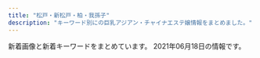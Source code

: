 ```yaml
---
title: "松戸・新松戸・柏・我孫子"
description: "キーワード別にの巨乳アジアン・チャイナエステ嬢情報をまとめました。"
---
```


新着画像と新着キーワードをまとめています。
2021年06月18日の情報です。

<DmmAffiliateIns />
<KeywordTable
  shops={
    [
    {
        "station": "JR\u5929\u738b\u53f0\u99c5\u5357\u53e3",
        "name": "\u862d\u306e\u82b1",
        "keywords": {
            "87": 2,
            "E": 1,
            "D": 6,
            "86": 3,
            "88": 2,
            "C": 14
        },
        "url": "http://ran.est.cm/",
        "img_links": [
            "http://ran.est.cm/images/room1.jpg",
            "http://ran.est.cm/images/service.jpg",
            "http://ran.est.cm/images/girl-z1.jpg",
            "http://ran.est.cm/images/room3.jpg",
            "http://ran.est.cm/photos/sites/67/2020/07/2020070605425221.jpg",
            "http://ran.est.cm/images/top.jpg",
            "http://ran.est.cm/images/s_news.png",
            "http://ran.est.cm/photos/sites/67/2020/10/2020102102090322.jpg",
            "http://ran.est.cm/images/s_staff.png",
            "http://ran.est.cm/images/s_pick.png",
            "http://ran.est.cm/photos/sites/67/2020/07/2020070605425151.jpg",
            "http://ran.est.cm/images/girl-z2.jpg",
            "http://ran.est.cm/photos/sites/67/2020/09/2020091805522177.jpg",
            "http://ran.est.cm/images/s_mobile.png",
            "http://ran.est.cm/photos/sites/67/2020/07/2020071705010645.jpg",
            "http://ran.est.cm/images/room4.jpg",
            "http://ran.est.cm/images/room2.jpg",
            "http://ran.est.cm/photos/sites/67/2020/07/2020070605425355.jpg",
            "http://ran.est.cm/photos/sites/67/2020/07/2020070605424075.jpg"
        ]
    },
    {
        "img_links": [
            "http://sora.jpn.cm/images/s_info.png",
            "http://sora.jpn.cm/photos/sites/31/2021/03/2021030212293613.jpg",
            "http://sora.jpn.cm/images/room2.jpg",
            "http://sora.jpn.cm/images/room3.jpg",
            "http://sora.jpn.cm/images/1.jpg",
            "http://sora.jpn.cm/images/3.jpg",
            "http://sora.jpn.cm/images/4.jpg",
            "http://sora.jpn.cm/images/s_staff.jpg",
            "http://sora.jpn.cm/photos/sites/31/2020/10/2020102911360879.jpg",
            "http://sora.jpn.cm/images/line1.png",
            "http://sora.jpn.cm/photos/sites/31/2020/09/2020091914553512.jpg",
            "http://sora.jpn.cm/images/mobile.jpg",
            "http://sora.jpn.cm/images/top.png",
            "http://sora.jpn.cm/images/2.jpg",
            "http://sora.jpn.cm/photos/sites/31/2021/03/202103021229346.jpg",
            "http://sora.jpn.cm/images/room1.jpg",
            "http://sora.jpn.cm/images/s_link.jpg",
            "http://sora.jpn.cm/images/room4.jpg"
        ],
        "name": "\u60a0\u697d",
        "keywords": {
            "86": 5,
            "85": 15,
            "D": 20,
            "C": 12
        },
        "station": "JR\u5317\u677e\u6238\u99c5\u6771\u53e3",
        "url": "http://sora.jpn.cm/"
    },
    {
        "station": "JR\u65b0\u516b\u67f1\u99c5",
        "url": "http://www.a-hitomebore.info/",
        "keywords": {},
        "name": "\u3072\u3068\u3081\u307c\u308c",
        "img_links": [
            "http://www.a-hitomebore.info/img/sys.jpg",
            "http://www.a-hitomebore.info/img/room-6.jpg",
            "http://www.a-hitomebore.info/img/room-2.jpg",
            "http://www.a-hitomebore.info/img/room-1.jpg",
            "http://www.a-hitomebore.info/img/m2.jpg",
            "http://www.a-hitomebore.info/img/room-4.jpg",
            "http://www.a-hitomebore.info/img/photo.jpg",
            "http://www.a-hitomebore.info/img/kina.jpg",
            "http://www.a-hitomebore.info/img/m6.jpg",
            "http://www.a-hitomebore.info/img/sizuka-s.jpg",
            "http://www.a-hitomebore.info/img/m1.jpg",
            "http://www.a-hitomebore.info/img/acc.jpg",
            "http://www.a-hitomebore.info/img/m4.jpg",
            "http://www.a-hitomebore.info/img/aya.jpg",
            "http://www.a-hitomebore.info/img/room-3.jpg",
            "http://www.a-hitomebore.info/img/kina03.jpg",
            "http://www.a-hitomebore.info/img/room-5.jpg",
            "http://www.a-hitomebore.info/img/m5.jpg",
            "http://www.a-hitomebore.info/img/aya-s.jpg",
            "http://www.a-hitomebore.info/img/sizuka.jpg",
            "http://www.a-hitomebore.info/img/head.jpg",
            "http://www.a-hitomebore.info/img/m3.jpg",
            "http://www.a-hitomebore.info/img/r01.jpg",
            "http://www.a-hitomebore.info/img/bodyr.jpg",
            "http://www.a-hitomebore.info/img/kina-s.jpg"
        ]
    },
    {
        "keywords": {
            "E": 12,
            "C": 24,
            "87": 12,
            "84": 24,
            "D": 12
        },
        "img_links": [
            "http://sweet.esnavi.work/2/uploadimg/1618793664.jpg",
            "http://sweet.esnavi.work/t.jpg",
            "http://sweet.esnavi.work/2.jpg",
            "http://sweet.esnavi.work/2/uploadimg/1622634658.jpg",
            "http://sweet.esnavi.work/1.jpg",
            "http://sweet.esnavi.work/2/uploadimg/1622634666.jpg",
            "http://sweet.esnavi.work/2/uploadimg/1622634627.jpg",
            "http://sweet.esnavi.work/2/uploadimg/1620213090.jpeg",
            "http://sweet.esnavi.work/2/uploadimg/1622634573.jpg"
        ],
        "url": "http://sweet.esnavi.work/",
        "name": "\u96c5",
        "station": "JR\u65b0\u677e\u6238\u99c5"
    },
    {
        "station": "JR\u67cf\u99c5\u6771\u53e3",
        "img_links": [
            "http://mulan.refle.shop/wp-content/uploads/2021/05/9ad61b84bb9f447158d1558ba5154ec-212x265.jpg",
            "http://mulan.refle.shop/wp-content/uploads/2021/06/8505454e281461fa5a52d30b0929a3c-768x1024.jpg",
            "http://mulan.refle.shop/wp-content/uploads/2021/05/855711be0b060849a34ec08cbb44b62-575x1024.jpg",
            "http://mulan.refle.shop/wp-content/uploads/2021/06/8505454e281461fa5a52d30b0929a3c-400x500.jpg",
            "http://mulan.refle.shop/wp-content/uploads/2021/05/4faea1b7b6618e79e61c565eef0f02d-400x500.jpg",
            "http://mulan.refle.shop/wp-content/uploads/2021/05/855711be0b060849a34ec08cbb44b62-400x500.jpg",
            "http://mulan.refle.shop/wp-content/uploads/2021/05/9ad61b84bb9f447158d1558ba5154ec.jpg",
            "http://mulan.refle.shop/wp-content/uploads/2021/05/240cf55b138392abd619b6089f48d0c-600x1024.jpg",
            "http://mulan.refle.shop/wp-content/uploads/2021/05/srchttp___photo.16pic.com_00_39_49_16pic_3949157_b.jpg",
            "http://aqut.sakura.ne.jp/mulan/wp-content/uploads/2021/04/980x450.jpg",
            "http://mulan.refle.shop/wp-content/uploads/2021/05/240cf55b138392abd619b6089f48d0c-400x500.jpg",
            "http://aqut.sakura.ne.jp/mulan/wp-content/uploads/2021/04/980x550.jpg",
            "http://mulan.refle.shop/wp-content/uploads/2021/05/65dc68ccf9c69d7a79e0f9d2e407493.jpg",
            "http://aqut.sakura.ne.jp/mulan/wp-content/uploads/2021/04/640x905.jpg"
        ],
        "name": "\u30e0\u30fc\u30e9\u30f3",
        "keywords": {
            "83": 2
        },
        "url": "http://mulan.refle.shop/"
    },
    {
        "img_links": [
            "http://www.n-rakuen.work/images/interior_t.jpg",
            "http://www.n-rakuen.work/si/i4.png",
            "http://www.n-rakuen.work/images/int2.jpg",
            "http://www.n-rakuen.work/si/s1.png",
            "http://www.n-rakuen.work/images/staff_t.jpg",
            "http://www.n-rakuen.work/images/int1.jpg",
            "http://www.n-rakuen.work/images/sys.jpg",
            "http://www.n-rakuen.work/images/tel.jpg",
            "http://www.n-rakuen.work/images/sisu.jpg",
            "http://www.n-rakuen.work/images/head.jpg",
            "http://www.n-rakuen.work/images/news.jpg",
            "http://www.n-rakuen.work/si/s2.png",
            "http://www.n-rakuen.work/si/i1.png",
            "http://www.n-rakuen.work/si/i3.png",
            "http://www.n-rakuen.work/images/1.jpg",
            "http://www.n-rakuen.work/img/moe1.jpg",
            "http://www.n-rakuen.work/si/s3.png",
            "http://www.n-rakuen.work/images/mobile.jpg",
            "http://www.n-rakuen.work/img/hitomi1.jpg",
            "http://www.n-rakuen.work/images/2.jpg",
            "http://www.n-rakuen.work/images/3.jpg",
            "http://www.n-rakuen.work/si/s4.png",
            "http://www.n-rakuen.work/si/i2.png",
            "http://www.n-rakuen.work/img/hana1.jpg"
        ],
        "url": "http://www.n-rakuen.work/",
        "keywords": {},
        "station": "\u4e94\u9999\u99c5\u6771\u53e3",
        "name": "\u7652\u3057\u3068\u3053\u308d"
    },
    {
        "img_links": [
            "http://secretgarden0607.com/img/no.png",
            "http://secretgarden0607.com/img/st033.jpg",
            "http://secretgarden0607.com/img/st024.jpg",
            "http://secretgarden0607.com/img/st03.jpg",
            "http://secretgarden0607.com/img/st032.jpg",
            "http://secretgarden0607.com/img/st07.jpg",
            "http://secretgarden0607.com/img/st061.jpg",
            "http://secretgarden0607.com/img/st071.jpg",
            "http://secretgarden0607.com/img/st12.jpg",
            "http://secretgarden0607.com/img/st06.jpg",
            "http://secretgarden0607.com/img/st122.jpg",
            "http://secretgarden0607.com/img/st022.jpg",
            "http://secretgarden0607.com/img/st012.jpg",
            "http://secretgarden0607.com/img/st01.jpg",
            "http://secretgarden0607.com/img/st121.jpg",
            "http://secretgarden0607.com/img/noo.png",
            "http://secretgarden0607.com/img/st021.jpg",
            "http://secretgarden0607.com/img/haya.jpg",
            "http://secretgarden0607.com/img/st123.jpg",
            "http://secretgarden0607.com/img/st073.jpg",
            "http://secretgarden0607.com/img/tit.jpg",
            "http://secretgarden0607.com/img/st023.jpg",
            "http://secretgarden0607.com/img/st013.jpg",
            "http://secretgarden0607.com/img/st062.jpg",
            "http://secretgarden0607.com/img/st034.jpg",
            "http://secretgarden0607.com/img/st072.jpg",
            "http://secretgarden0607.com/img/f1.jpg",
            "http://secretgarden0607.com/img/tit1.jpg",
            "http://secretgarden0607.com/img/st063.jpg",
            "http://secretgarden0607.com/img/st011.jpg",
            "http://secretgarden0607.com/img/st02.jpg",
            "http://secretgarden0607.com/img/tit2.jpg",
            "http://secretgarden0607.com/img/st031.jpg"
        ],
        "keywords": {
            "86": 8,
            "87": 4
        },
        "url": "http://secretgarden0607.com/",
        "name": "SecretGarden",
        "station": "JR\u65b0\u677e\u6238\u99c5"
    },
    {
        "url": "http://www.secret.mensest.com/",
        "keywords": {
            "87": 36,
            "D": 36
        },
        "station": "\u5357\u6d41\u5c71\u99c5A1\u51fa\u53e3",
        "name": "Secret \uff5e\u30b7\u30fc\u30af\u30ec\u30c3\u30c8\uff5e",
        "img_links": [
            "http://www.secret.mensest.com/files/001-02.jpg",
            "http://www.secret.mensest.com/files/003.jpg",
            "http://www.secret.mensest.com/img/featured_post.jpg",
            "http://www.secret.mensest.com/files/001.jpg",
            "http://www.secret.mensest.com/img/about_me.jpg",
            "http://www.secret.mensest.com/files/002.jpg",
            "http://www.secret.mensest.com/files/002-02.jpg",
            "http://www.secret.mensest.com/files/001-03.jpg",
            "http://www.secret.mensest.com/files/002-03.jpg",
            "http://www.secret.mensest.com/files/003-03.jpg",
            "http://www.secret.mensest.com/files/003-02.jpg"
        ]
    },
    {
        "keywords": {},
        "img_links": [
            "http://www.waflow.work/images/staff_t.jpg",
            "http://www.waflow.work/images/ta.png",
            "http://www.waflow.work/staff/rina.jpg",
            "http://www.waflow.work/images/rec.png",
            "http://www.waflow.work/images/interior_t.jpg",
            "http://www.waflow.work/img/yuyu1.jpg",
            "http://www.waflow.work/images/sys.png",
            "http://www.waflow.work/staff/miyuki.jpg",
            "http://www.waflow.work/images/3.jpg",
            "http://www.waflow.work/images/int2.png",
            "http://www.waflow.work/images/1.jpg",
            "http://www.waflow.work/images/head.jpg",
            "http://www.waflow.work/images/mobile.png",
            "http://www.waflow.work/images/tg.jpg",
            "http://www.waflow.work/img/kana1.jpg",
            "http://www.waflow.work/images/5.jpg",
            "http://www.waflow.work/images/news.jpg",
            "http://www.waflow.work/images/4.jpg",
            "http://www.waflow.work/staff/yuyu.jpg",
            "http://www.waflow.work/img/rina1.jpg",
            "http://www.waflow.work/staff/kana.jpg",
            "http://www.waflow.work/images/int1.png",
            "http://www.waflow.work/img/miyuki1.jpg"
        ],
        "url": "http://www.waflow.work/",
        "station": "\u307f\u306e\u308a\u53f0\u99c5\u5357\u53e3",
        "name": "\u6c34\u306e\u82b1"
    },
    {
        "url": "https://www.p-garden.work/",
        "name": "\u677e\u6238\u697d\u5712",
        "keywords": {},
        "img_links": [
            "https://www.p-garden.work/images/int1.png",
            "https://www.p-garden.work/staff/nene.jpg",
            "https://www.p-garden.work/images/b1.jpg",
            "https://www.p-garden.work/staff/nao.jpg",
            "https://www.p-garden.work/images/sys4.jpg",
            "https://www.p-garden.work/images/sys2.jpg",
            "https://www.p-garden.work/staff/momo.jpg",
            "https://www.p-garden.work/images/news.png",
            "https://www.p-garden.work/staff/yuki.jpg",
            "https://www.p-garden.work/img/hana1.jpg",
            "https://www.p-garden.work/images/rec2.jpg",
            "https://www.p-garden.work/img/rei1.jpg",
            "https://www.p-garden.work/images/interior_t.jpg",
            "https://www.p-garden.work/staff/hana.jpg",
            "https://www.p-garden.work/staff/miyu.jpg",
            "https://www.p-garden.work/images/sys3.jpg",
            "https://www.p-garden.work/img/miki1.jpg",
            "https://www.p-garden.work/staff/aki.jpg",
            "https://www.p-garden.work/img/miyu1.jpg",
            "https://www.p-garden.work/images/staff_t.jpg",
            "https://www.p-garden.work/img/aki1.jpg",
            "https://www.p-garden.work/images/head.jpg",
            "https://www.p-garden.work/staff/rena.jpg",
            "https://www.p-garden.work/staff/rei.jpg",
            "https://www.p-garden.work/img/mika1.jpg",
            "https://www.p-garden.work/images/b2.jpg",
            "https://www.p-garden.work/images/int2.png",
            "https://www.p-garden.work/img/rena1.jpg",
            "https://www.p-garden.work/img/nao1.jpg",
            "https://www.p-garden.work/img/momo1.jpg",
            "https://www.p-garden.work/img/yuki1.jpg",
            "https://www.p-garden.work/staff/mika.jpg",
            "https://www.p-garden.work/images/rec1.jpg",
            "https://www.p-garden.work/img/nene1.jpg",
            "https://www.p-garden.work/images/news_t.jpg",
            "https://www.p-garden.work/staff/miki.jpg"
        ],
        "station": "JR\u677e\u6238\u99c5\u897f\u53e3"
    },
    {
        "img_links": [
            "http://www.happy.esturl.com/files/001.jpg",
            "http://www.happy.esturl.com/img/btn_blog.png",
            "http://www.happy.esturl.com/img/ttl_news.png",
            "http://www.happy.esturl.com/img/ttl_info.png",
            "http://www.happy.esturl.com/img/pickup.jpg",
            "http://www.happy.esturl.com/img/goback.jpg",
            "http://www.happy.esturl.com/files/003.jpg",
            "http://www.happy.esturl.com/files/004.jpg",
            "http://www.happy.esturl.com/img/btn_side_mobile.jpg",
            "http://www.happy.esturl.com/img/header02.png"
        ],
        "station": "JR\u6211\u5b6b\u5b50\u99c5\u5357\u53e3",
        "keywords": {
            "D": 4,
            "C": 13,
            "87": 4,
            "85": 2
        },
        "name": "Happy\uff5e \u30cf\u30c3\u30d4\u30fc\uff5e",
        "url": "http://www.happy.esturl.com/"
    },
    {
        "name": "Cucura \uff5e\u30ad\u30e5\u30ad\u30e5\u30e9\uff5e",
        "keywords": {
            "84": 3,
            "C": 39,
            "85": 6,
            "87": 6,
            "D": 23,
            "88": 1,
            "86": 10,
            "E": 3
        },
        "img_links": [
            "http://cucura.jpn.cm/images/s_news.jpg",
            "http://cucura.jpn.cm/images/room1.jpg",
            "http://cucura.jpn.cm/photos/sites/38/2020/09/2020092417191484.jpg",
            "http://cucura.jpn.cm/photos/sites/38/2019/01/201901111854428.jpg",
            "http://cucura.jpn.cm/photos/sites/38/2019/06/2019061818212964.jpg",
            "http://cucura.jpn.cm/images/top.png",
            "http://cucura.jpn.cm/photos/sites/38/2020/11/2020111613351458.jpg",
            "http://cucura.jpn.cm/photos/sites/38/2019/06/2019061810373645.jpg",
            "http://cucura.jpn.cm/photos/sites/38/2020/04/2020040410210785.jpg",
            "http://cucura.jpn.cm/photos/sites/38/2021/05/2021053013110757.jpg",
            "http://cucura.jpn.cm/images/nbj3.jpg",
            "http://cucura.jpn.cm/photos/sites/38/2020/08/202008121022473.jpg",
            "http://cucura.jpn.cm/photos/sites/38/2020/06/2020061212481651.jpg",
            "http://cucura.jpn.cm/photos/sites/38/2019/01/2019011118544338.jpg",
            "http://cucura.jpn.cm/photos/sites/38/2019/01/2019011118544192.jpg",
            "http://cucura.jpn.cm/photos/sites/38/2019/01/2019011118544320.jpg",
            "http://cucura.jpn.cm/images/mobile.jpg",
            "http://cucura.jpn.cm/images/staff_bj3.jpg",
            "http://cucura.jpn.cm/photos/sites/38/2021/05/2021052418545054.jpg",
            "http://cucura.jpn.cm/photos/sites/38/2019/06/2019061911111315.jpg",
            "http://cucura.jpn.cm/photos/sites/38/2021/03/2021031510451450.jpg",
            "http://cucura.jpn.cm/photos/sites/38/2021/05/202105011048185.jpg",
            "http://cucura.jpn.cm/photos/sites/38/2021/02/2021022712463364.jpg",
            "http://cucura.jpn.cm/photos/sites/38/2019/01/2019011118544314.jpg",
            "http://cucura.jpn.cm/images/s_staff.jpg",
            "http://cucura.jpn.cm/photos/sites/38/2020/10/2020101017351457.jpg",
            "http://cucura.jpn.cm/photos/sites/38/2021/04/2021042114135297.jpg",
            "http://cucura.jpn.cm/photos/sites/38/2020/07/2020072712304399.jpg",
            "http://cucura.jpn.cm/photos/sites/38/2020/11/2020110412483410.jpg",
            "http://cucura.jpn.cm/photos/sites/38/2020/05/2020051915203340.jpg",
            "http://cucura.jpn.cm/photos/sites/38/2019/01/2019011118544274.jpg",
            "http://cucura.jpn.cm/images/room3.jpg",
            "http://cucura.jpn.cm/photos/sites/38/2020/04/2020042818525231.jpg",
            "http://cucura.jpn.cm/photos/sites/38/2020/08/202008021048430.jpg",
            "http://cucura.jpn.cm/photos/sites/38/2021/04/2021041710345483.jpg",
            "http://cucura.jpn.cm/photos/sites/38/2020/06/2020061614532971.jpg",
            "http://cucura.jpn.cm/images/s_link.jpg",
            "http://cucura.jpn.cm/photos/sites/38/2021/02/2021022313322835.jpg",
            "http://cucura.jpn.cm/photos/sites/38/2021/06/2021060310371011.jpg",
            "http://cucura.jpn.cm/images/room2.jpg",
            "http://cucura.jpn.cm/images/room4.jpg"
        ],
        "url": "http://cucura.jpn.cm/",
        "station": "JR\u67cf\u99c5\u6771\u53e3"
    },
    {
        "url": "http://more.esthe.me/",
        "keywords": {},
        "img_links": [],
        "station": "JR\u67cf\u99c5\u5357\u53e3",
        "name": "MORE\u30fb\u30e2\u30a2"
    },
    {
        "station": "JR\u5357\u67cf\u99c5\u897f\u53e3",
        "img_links": [
            "https://dream.jpn.cm/photos/sites/16/2021/06/2021060109014616.jpg",
            "https://dream.jpn.cm/photos/sites/16/2021/06/2021060206333553.jpg",
            "https://dream.jpn.cm/images/room3.jpg",
            "https://dream.jpn.cm/photos/sites/16/2021/06/2021060206334289.jpg",
            "https://dream.jpn.cm/images/mobile.jpg",
            "https://dream.jpn.cm/images/room1.jpg",
            "https://dream.jpn.cm/images/s_staff.png",
            "https://dream.jpn.cm/photos/sites/16/2021/06/2021060109014099.jpg",
            "https://dream.jpn.cm/photos/sites/16/2021/06/202106010900018.jpg",
            "https://dream.jpn.cm/photos/sites/16/2021/06/2021060108585718.jpg",
            "https://dream.jpn.cm/images/room2.jpg",
            "https://dream.jpn.cm/images/s_news.png",
            "https://dream.jpn.cm/photos/sites/16/2021/06/2021060108595196.jpg",
            "https://dream.jpn.cm/images/top.png",
            "https://dream.jpn.cm/photos/sites/16/2021/06/2021060402192285.jpg",
            "https://dream.jpn.cm/photos/sites/16/2021/06/2021060108585125.jpg",
            "https://dream.jpn.cm/photos/sites/16/2021/06/2021060402191548.jpg",
            "https://dream.jpn.cm/images/s_link.png",
            "https://dream.jpn.cm/images/nbj1.png",
            "https://dream.jpn.cm/images/bj3.jpg"
        ],
        "keywords": {
            "D": 24,
            "86": 12,
            "83": 12,
            "C": 19,
            "85": 6
        },
        "url": "https://dream.jpn.cm/",
        "name": "Dream Angel"
    },
    {
        "url": "http://iyashi-home.work/",
        "img_links": [
            "http://iyashi-home.work/img/cam.jpg",
            "http://iyashi-home.work/img/sys.jpg",
            "http://iyashi-home.work/img/sta6.jpg",
            "http://iyashi-home.work/img/tel.jpg",
            "http://iyashi-home.work/img/sta7.jpg",
            "http://iyashi-home.work/img/botton.jpg",
            "http://iyashi-home.work/img/footbody.jpg",
            "http://iyashi-home.work/img/head.jpg",
            "http://iyashi-home.work/img/sta5.jpg",
            "http://iyashi-home.work/img/new.jpg",
            "http://iyashi-home.work/img/news.jpg",
            "http://iyashi-home.work/img/pc.jpg"
        ],
        "name": "\u7652\u3057\u306e\u5bb6",
        "keywords": {
            "C": 14,
            "E": 14,
            "D": 14
        },
        "station": "JR\u65b0\u516b\u67f1\u99c5"
    },
    {
        "name": "DANCIA\u30fb\u30c0\u30f3\u30b7\u30a2",
        "keywords": {
            "84": 4,
            "D": 32,
            "C": 2,
            "E": 4,
            "87": 12,
            "85": 6,
            "86": 16
        },
        "url": "http://dancia.jpn.mn/",
        "img_links": [
            "http://dancia.jpn.mn/photos/sites/9/2020/07/2020072708591274.jpg",
            "http://dancia.jpn.mn/photos/sites/9/2020/11/2020112204312015.jpg",
            "http://dancia.jpn.mn/images/s_staff.jpg",
            "http://dancia.jpn.mn/photos/sites/9/2020/01/2020012108370285.jpg",
            "http://dancia.jpn.mn/images/mobile.jpg",
            "http://dancia.jpn.mn/images/s_news.jpg",
            "http://dancia.jpn.mn/images/ac2.jpg",
            "http://dancia.jpn.mn/images/gomen.png",
            "http://dancia.jpn.mn/photos/sites/9/2021/04/2021040107064414.jpg",
            "http://dancia.jpn.mn/images/s_concept.png",
            "http://dancia.jpn.mn/photos/sites/9/2019/10/2019102106430389.jpg",
            "http://dancia.jpn.mn/photos/sites/9/2020/04/2020042408430995.jpg",
            "http://dancia.jpn.mn/images/top.jpg",
            "http://dancia.jpn.mn/photos/sites/9/2019/11/201911011036291.jpg",
            "http://dancia.jpn.mn/images/mani.jpg",
            "http://dancia.jpn.mn/photos/sites/9/2019/10/2019101103155953.jpg",
            "http://dancia.jpn.mn/photos/sites/9/2020/10/2020103009120834.jpg",
            "http://dancia.jpn.mn/photos/sites/9/2019/06/2019060409043017.jpg",
            "http://dancia.jpn.mn/images/ac1.jpg",
            "http://dancia.jpn.mn/images/s_information.png",
            "http://dancia.jpn.mn/photos/sites/9/2019/12/2019121103543190.jpg",
            "http://dancia.jpn.mn/photos/sites/9/2019/07/2019071209385613.jpg",
            "http://dancia.jpn.mn/photos/sites/9/2020/03/2020031809251250.jpg",
            "http://dancia.jpn.mn/photos/sites/9/2019/09/2019091505325486.jpg",
            "http://menlog.net/link/menlog8831.jpg",
            "http://dancia.jpn.mn/photos/sites/9/2019/05/2019051305315589.jpg",
            "http://dancia.jpn.mn/images/ac3.jpg",
            "http://dancia.jpn.mn/photos/sites/9/2018/05/2018052710251710.jpg",
            "http://dancia.jpn.mn/photos/sites/9/2021/05/2021050510062589.jpg",
            "http://dancia.jpn.mn/images/ac4.jpg",
            "http://dancia.jpn.mn/photos/sites/9/2019/02/2019022003132234.jpg",
            "http://dancia.jpn.mn/photos/sites/9/2021/05/2021051108365166.jpg",
            "http://dancia.jpn.mn/images/end.png",
            "http://dancia.jpn.mn/photos/sites/9/2020/02/2020020205030398.jpg",
            "http://dancia.jpn.mn/images/s_link.jpg"
        ],
        "station": "JR\u67cf\u99c5\u6771\u53e3"
    },
    {
        "keywords": {},
        "station": "JR\u677e\u6238\u99c5\u897f\u53e3",
        "img_links": [
            "http://yasashiite.estx.net/images/index_01.jpg",
            "http://yasashiite.estx.net/images/a3.jpg",
            "http://yasashiite.estx.net/images/a9.jpg",
            "http://yasashiite.estx.net/images/a5.jpg",
            "http://yasashiite.estx.net/images/index_14.jpg",
            "http://yasashiite.estx.net/images/s6.jpg",
            "http://yasashiite.estx.net/images/staff_01.jpg",
            "http://yasashiite.estx.net/images/index_05.jpg",
            "http://yasashiite.estx.net/images/a4.jpg",
            "http://yasashiite.estx.net/images/index_07.jpg",
            "http://yasashiite.estx.net/images/s2.jpg",
            "http://yasashiite.estx.net/images/a2.jpg",
            "http://yasashiite.estx.net/images/a8.jpg",
            "http://yasashiite.estx.net/images/a1.jpg",
            "http://yasashiite.estx.net/images/k2.jpg",
            "http://yasashiite.estx.net/images/index_12.jpg",
            "http://yasashiite.estx.net/images/index_15.jpg",
            "http://yasashiite.estx.net/images/index_06.jpg",
            "http://yasashiite.estx.net/images/index_10.jpg",
            "http://yasashiite.estx.net/images/index_17.jpg",
            "http://yasashiite.estx.net/images/index_04.jpg",
            "http://yasashiite.estx.net/images/a10.jpg",
            "http://yasashiite.estx.net/images/k1.jpg",
            "http://yasashiite.estx.net/images/staff_03.jpg",
            "http://yasashiite.estx.net/images/a7.jpg",
            "http://yasashiite.estx.net/images/s5.jpg",
            "http://yasashiite.estx.net/images/index_02.jpg",
            "http://yasashiite.estx.net/images/s3.jpg",
            "http://yasashiite.estx.net/images/index_03.jpg",
            "http://yasashiite.estx.net/images/s1.jpg",
            "http://yasashiite.estx.net/images/a6.jpg"
        ],
        "url": "http://yasashiite.estx.net/",
        "name": "\u512a\u3057\u3044\u624b"
    },
    {
        "station": "JR\u65b0\u677e\u6238\u99c5",
        "keywords": {},
        "url": "https://sumire08.com/",
        "img_links": [
            "https://sumire08.com/wp-content/uploads/2019/05/S__2785293.jpg",
            "https://sumire08.com/wp-content/uploads/2020/09/83419704-8AFB-4BAF-B5EC-E2B52BD5DF7C.jpeg",
            "https://sumire08.com/wp-content/uploads/2019/06/88DA8E06-DC87-471F-97D2-9B35F6C1EAF9-120x68.jpeg",
            "https://sumire08.com/wp-content/uploads/2019/06/EB745AF9-1651-4266-B473-E84442AAE4A6.jpeg",
            "https://sumire08.com/wp-content/uploads/2019/03/1150EB8A-7284-4825-AF6E-AAD665667452.jpeg",
            "https://sumire08.com/wp-content/uploads/2019/07/0198D22C-A5E9-448B-8246-2D1FD87415E9-160x90.jpeg",
            "https://sumire08.com/wp-content/uploads/2019/06/88DA8E06-DC87-471F-97D2-9B35F6C1EAF9-160x90.jpeg",
            "https://sumire08.com/wp-content/uploads/2019/07/836D4D0B-3584-48E2-960E-AEDE1593D320.jpeg",
            "https://sumire08.com/wp-content/uploads/2020/09/619B0F47-FB65-4ABE-8732-303480020B26-160x90.jpeg",
            "https://sumire08.com/wp-content/uploads/2019/03/AF856AB1-4F49-4CF8-B4DF-B0C333520A91-160x90.jpeg",
            "https://sumire08.com/wp-content/uploads/2020/09/898DFBCC-F518-4ADA-8E86-C6273285E9FE-160x90.jpeg",
            "https://sumire08.com/wp-content/uploads/2020/09/83419704-8AFB-4BAF-B5EC-E2B52BD5DF7C-160x90.jpeg",
            "https://sumire08.com/wp-content/uploads/2020/09/898DFBCC-F518-4ADA-8E86-C6273285E9FE-320x180.jpeg",
            "https://sumire08.com/wp-content/uploads/2019/03/245F4F25-D9B5-4281-8445-3C18965D3FDC.jpeg",
            "https://sumire08.com/wp-content/uploads/2019/04/056E9668-8936-4183-9339-0EC56BB0B591.jpeg",
            "https://sumire08.com/wp-content/uploads/2019/09/\u30b3\u30f3\u30c6\u30f3\u30c41A.jpg",
            "https://sumire08.com/wp-content/uploads/2019/09/top_03.jpg",
            "https://sumire08.com/wp-content/uploads/2019/04/321B3864-B704-4F0A-90DA-22A3998EA845-120x68.jpeg",
            "https://sumire08.com/wp-content/uploads/2020/09/44A30A8D-E1A7-479A-BDD3-B7EAC5E292BD-614x1024.jpeg",
            "https://sumire08.com/wp-content/uploads/2020/09/92477948-FF9B-45E6-9332-B09153F1CC19.jpeg",
            "https://sumire08.com/wp-content/uploads/2019/07/1B69056E-3F5C-4E99-8B7F-71E6004F2AB9-120x68.jpeg",
            "https://sumire08.com/wp-content/uploads/2019/12/52D3B834-F387-49C6-AD74-8A6A74D81D48-160x90.jpeg",
            "https://sumire08.com/wp-content/uploads/2019/03/GK061_350A.jpg",
            "https://sumire08.com/wp-content/uploads/2019/03/B6BB0A08-2659-4F1B-BCF6-F5FE2B6F3701.jpeg",
            "https://sumire08.com/wp-content/uploads/2019/03/5BF21ED1-6E3F-40F5-90F5-AFF002B0F4D1.jpeg",
            "https://sumire08.com/wp-content/uploads/2019/07/56009B85-F870-4B3B-9FF8-21CD8C0EC755-160x90.jpeg",
            "https://sumire08.com/wp-content/uploads/2019/12/DF8A2798-2499-4D49-9A9B-F667ADE3EC76-160x90.jpeg",
            "https://sumire08.com/wp-content/uploads/2020/09/83419704-8AFB-4BAF-B5EC-E2B52BD5DF7C-120x68.jpeg",
            "https://sumire08.com/wp-content/uploads/2019/06/4D842BE5-A516-461E-84CF-083FDE3D5314-160x90.jpeg",
            "https://sumire08.com/wp-content/uploads/2020/09/C4AAD404-2CE0-491A-A0AB-7658AD4D3871-160x90.jpeg",
            "https://sumire08.com/wp-content/uploads/2020/09/25417438-E741-4545-8F8C-7CDFA7B1999B-160x90.jpeg",
            "https://sumire08.com/wp-content/uploads/2019/12/85FBD2F9-ECF4-43FB-BD91-C0C639DBB1FB-160x90.jpeg",
            "https://sumire08.com/wp-content/uploads/2020/09/898DFBCC-F518-4ADA-8E86-C6273285E9FE-120x68.jpeg",
            "https://sumire08.com/wp-content/uploads/2019/06/4D842BE5-A516-461E-84CF-083FDE3D5314-320x180.jpeg",
            "https://sumire08.com/wp-content/uploads/2019/06/91EF6A88-6DC3-4B2F-8DE4-92D3FC336C49-160x90.jpeg",
            "https://sumire08.com/wp-content/uploads/2019/03/\u30ab\u30e9\u30e0\u51852.jpg",
            "https://sumire08.com/wp-content/uploads/2019/10/F3C22A77-B168-4265-9976-F7F2E5EE943A.jpeg",
            "https://sumire08.com/wp-content/uploads/2019/07/0198D22C-A5E9-448B-8246-2D1FD87415E9-300x180.jpeg",
            "https://sumire08.com/wp-content/uploads/2021/03/BEAB89DD-36A4-430C-86AF-25C6D5175B56-160x90.png",
            "https://sumire08.com/wp-content/uploads/2019/06/FA1314BC-C8A1-428B-A668-A693A8969285-120x68.jpeg",
            "https://sumire08.com/wp-content/uploads/2019/07/1B69056E-3F5C-4E99-8B7F-71E6004F2AB9-300x200.jpeg",
            "https://sumire08.com/wp-content/uploads/2019/07/WeChat-Image_20190726200941.jpg",
            "https://sumire08.com/wp-content/uploads/2019/03/21E4A043-87C3-4B75-895F-E0FBDC8E99A9.jpeg",
            "https://sumire08.com/wp-content/uploads/2019/04/76DD58DB-FDAE-4D56-BA5A-8B8E3F779211-160x90.jpeg",
            "https://sumire08.com/wp-content/uploads/2019/06/EB745AF9-1651-4266-B473-E84442AAE4A6-160x90.jpeg",
            "https://sumire08.com/wp-content/uploads/2019/04/76DD58DB-FDAE-4D56-BA5A-8B8E3F779211-120x68.jpeg",
            "https://sumire08.com/wp-content/uploads/2019/03/8061AAED-5A22-454C-9644-258D4AAA56D9.jpeg",
            "https://sumire08.com/wp-content/uploads/2020/09/92477948-FF9B-45E6-9332-B09153F1CC19-160x90.jpeg",
            "https://sumire08.com/wp-content/uploads/2020/09/DC01A3CA-FF4D-4AC3-8B2E-1519635952C3-160x90.jpeg",
            "https://sumire08.com/wp-content/uploads/2020/09/74EB8777-E396-43D8-8098-FFF449CF98DB-644x1024.jpeg",
            "https://sumire08.com/wp-content/uploads/2019/09/12791E13-31BE-4C40-A77F-A967E5FB1622.jpeg",
            "https://sumire08.com/wp-content/uploads/2019/03/4EBE579C-CE3E-4804-8620-E11E8D58FB25.jpeg",
            "https://sumire08.com/wp-content/uploads/2019/07/1B69056E-3F5C-4E99-8B7F-71E6004F2AB9-160x90.jpeg",
            "https://sumire08.com/wp-content/uploads/2021/03/0E5A8739-FE27-471F-B978-65F978347D00.jpeg",
            "https://sumire08.com/wp-content/uploads/2019/09/\u305d\u306e\u4ed6\u30da\u30fc\u30b8\u30d8\u30c3\u30c0\u30fc.jpg",
            "https://sumire08.com/wp-content/uploads/2019/09/22C5211A-5CE9-4FF7-9597-C84C6EC9D2C3.jpeg",
            "https://sumire08.com/wp-content/uploads/2019/06/88DA8E06-DC87-471F-97D2-9B35F6C1EAF9.jpeg",
            "https://sumire08.com/wp-content/uploads/2020/09/83419704-8AFB-4BAF-B5EC-E2B52BD5DF7C-320x180.jpeg",
            "https://sumire08.com/wp-content/uploads/2020/09/DC01A3CA-FF4D-4AC3-8B2E-1519635952C3.jpeg",
            "https://sumire08.com/wp-content/uploads/2019/07/56009B85-F870-4B3B-9FF8-21CD8C0EC755-300x195.jpeg",
            "https://sumire08.com/wp-content/uploads/2020/09/C4AAD404-2CE0-491A-A0AB-7658AD4D3871-320x180.jpeg",
            "https://sumire08.com/wp-content/uploads/2021/01/530A7214-3FCA-4354-AF63-D6B0D158BF0D-120x68.jpeg",
            "https://sumire08.com/wp-content/uploads/2019/09/\u30e2\u30d0\u30a4\u30eb\u7528\u30b9\u30e9\u30a4\u30c0\u30fc\u30a4\u30e1\u30fc\u30b8\u4e2d\u5fc31.jpg",
            "https://sumire08.com/wp-content/uploads/2020/11/ACE363F2-F98D-48C1-84E6-EC0D7CEFEC29-620x1024.jpeg",
            "https://sumire08.com/wp-content/uploads/2020/09/25417438-E741-4545-8F8C-7CDFA7B1999B-120x68.jpeg",
            "https://sumire08.com/wp-content/uploads/2019/04/76DD58DB-FDAE-4D56-BA5A-8B8E3F779211.jpeg",
            "https://sumire08.com/wp-content/uploads/2019/11/CB7C5602-C72C-4411-B9CC-01716D5C20FF-160x90.jpeg",
            "https://sumire08.com/wp-content/uploads/2019/06/EB745AF9-1651-4266-B473-E84442AAE4A6-120x68.jpeg",
            "https://sumire08.com/wp-content/uploads/2019/07/1B69056E-3F5C-4E99-8B7F-71E6004F2AB9-300x180.jpeg",
            "https://sumire08.com/wp-content/uploads/2019/06/EB745AF9-1651-4266-B473-E84442AAE4A6-320x180.jpeg",
            "https://sumire08.com/wp-content/uploads/2019/03/main1920-1-160x90.jpg",
            "https://sumire08.com/wp-content/uploads/2019/03/gahag-0115202049.jpg",
            "https://sumire08.com/wp-content/uploads/2019/09/EB42FB7E-BD9E-4F28-9D22-7A60CCAA617C.jpeg",
            "https://sumire08.com/wp-content/uploads/2019/09/\u30e1\u30a4\u30f3\u30b9\u30e9\u30a4\u30c0\u30fc\u30a4\u30e1\u30fc\u30b8\u4e2d\u5fc32.jpg",
            "https://sumire08.com/wp-content/themes/cocoon-master/images/no-image-160.png",
            "https://sumire08.com/wp-content/uploads/2019/06/88DA8E06-DC87-471F-97D2-9B35F6C1EAF9-320x180.jpeg",
            "https://sumire08.com/wp-content/uploads/2020/09/DC01A3CA-FF4D-4AC3-8B2E-1519635952C3-320x180.jpeg",
            "https://sumire08.com/wp-content/uploads/2019/04/76DD58DB-FDAE-4D56-BA5A-8B8E3F779211-320x180.jpeg",
            "https://sumire08.com/wp-content/uploads/2019/03/bk004-1.jpg"
        ],
        "name": "\u3059\u307f\u308c"
    },
    {
        "keywords": {},
        "name": "CRESTAGE",
        "url": "https://crestage.est.cm/",
        "station": "JR\u67cf\u99c5\u6771\u53e3",
        "img_links": []
    },
    {
        "name": "\u30c0\u30a4\u30e4\u30e2\u30f3\u30c9",
        "url": "http://ddiamond.work/",
        "station": "JR\u5357\u6d41\u5c71\u99c5\u5317\u53e3",
        "img_links": [
            "http://ddiamond.work/images/2.jpg",
            "http://ddiamond.work/img/yaya1.jpg",
            "http://ddiamond.work/images/sys1.jpg",
            "http://ddiamond.work/images/1.jpg",
            "http://ddiamond.work/img/susu1.jpg",
            "http://ddiamond.work/images/rec2.jpg",
            "http://ddiamond.work/images/4.jpg",
            "http://ddiamond.work/images/int1.jpg",
            "http://ddiamond.work/images/int2.jpg",
            "http://ddiamond.work/images/interior_t.jpg",
            "http://ddiamond.work/images/ta.jpg",
            "http://ddiamond.work/images/rec1.jpg",
            "http://ddiamond.work/images/news.jpg",
            "http://ddiamond.work/images/tel.jpg",
            "http://ddiamond.work/images/head.jpg",
            "http://ddiamond.work/img/koko1.jpg",
            "http://ddiamond.work/images/staff_t.jpg"
        ],
        "keywords": {}
    },
    {
        "name": "\u3075\u308f\u3075\u308f",
        "img_links": [
            "http://coatour.xyz/templets/default/picture/news.jpg",
            "http://coatour.xyz/uploads/210420/1-21042016142O96.jpg",
            "http://coatour.xyz/uploads/180621/1-1P621101232H4.png",
            "http://coatour.xyz/uploads/210420/1-2104201614544U.jpg",
            "http://coatour.xyz/uploads/181211/1-1Q2111433162D.jpg",
            "http://coatour.xyz/templets/default/picture/staff_t.jpg",
            "http://coatour.xyz/uploads/210420/1-2104201615141V.jpg",
            "http://coatour.xyz/uploads/180620/1-1P62010193X63.jpg",
            "http://coatour.xyz/uploads/210420/1-210420163431W4.jpg",
            "http://coatour.xyz/templets/default/picture/interior_t.jpg",
            "http://coatour.xyz/templets/default/picture/rec1.png",
            "http://coatour.xyz/uploads/allimg/180620/1-1P6201013133b.jpg",
            "http://coatour.xyz/templets/default/picture/head.jpg",
            "http://coatour.xyz/uploads/180620/1-1P62010154K00.png"
        ],
        "keywords": {},
        "station": "JR\u99ac\u6a4b\u99c5\u897f\u53e3",
        "url": "http://coatour.xyz/"
    },
    {
        "station": "JR\u677e\u6238\u99c5\u6771\u53e3",
        "img_links": [
            "http://hi-msg.com/reiko/images/p-3.png",
            "http://hi-msg.com/reiko/images/accl.jpg",
            "http://hi-msg.com/reiko/images/p-7.png",
            "http://hi-msg.com/reiko/images/stal.png",
            "http://hi-msg.com/reiko/images/p-5.png",
            "http://hi-msg.com/reiko/images/p-4.png",
            "http://hi-msg.com/reiko/images/stabl.jpg",
            "http://hi-msg.com/reiko/images/m6.png",
            "http://hi-msg.com/reiko/images/p-1.png",
            "http://hi-msg.com/reiko/images/recl.jpg",
            "http://hi-msg.com/reiko/images/m5.png",
            "http://hi-msg.com/reiko/images/m3.png",
            "http://hi-msg.com/reiko/images/p-6.png",
            "http://hi-msg.com/reiko/images/no.png",
            "http://hi-msg.com/reiko/images/ll.png",
            "http://hi-msg.com/reiko/images/p-2.png",
            "http://hi-msg.com/reiko/images/staff-top.png",
            "http://hi-msg.com/reiko/images/m2.png",
            "http://hi-msg.com/reiko/images/m1.png",
            "http://hi-msg.com/reiko/images/m4.png"
        ],
        "name": "\u9e97\u5b50",
        "keywords": {
            "D": 1,
            "C": 1,
            "86": 7
        },
        "url": "http://hi-msg.com/reiko/"
    },
    {
        "url": "https://js.uouono.com/",
        "name": "\u697d\u697d",
        "keywords": {},
        "station": "JR\u65b0\u677e\u6238\u99c5\u6771\u53e3",
        "img_links": []
    },
    {
        "station": "JR\u5357\u67cf\u99c5\u897f\u53e3",
        "keywords": {
            "C": 9
        },
        "name": "\u30a2\u30ab\u30b9\u30ea\u3086\u304b\u308a",
        "img_links": [
            "http://www.e-lstar.com/img/tea.png",
            "http://www.e-lstar.com/img/head.png",
            "http://www.e-lstar.com/staff/yuka/01.png",
            "http://www.e-lstar.com/pic/top.jpg",
            "http://www.e-lstar.com/i/files/homeimg.jpg",
            "http://www.e-lstar.com/staff/miki/01.png",
            "http://www.e-lstar.com/staff/lee/01.png",
            "http://www.e-lstar.com/staff/momo/01.png",
            "http://www.e-lstar.com/staff/emi/01.png",
            "http://www.e-lstar.com/img/mess.png",
            "http://www.e-lstar.com/staff/mimi/01.png"
        ],
        "url": "http://www.e-lstar.com/"
    },
    {
        "url": "http://kiriamami.xyz/",
        "keywords": {},
        "img_links": [
            "http://kiriamami.xyz/uploads/210607/1-21060G24615X7.jpg",
            "http://kiriamami.xyz/static/picture/room3.jpg",
            "http://kiriamami.xyz/static/picture/top.png",
            "http://kiriamami.xyz/static/picture/news.png",
            "http://kiriamami.xyz/uploads/210607/1-21060G24146436.jpg",
            "http://kiriamami.xyz/static/picture/room2.jpg",
            "http://kiriamami.xyz/static/picture/s_staff.png",
            "http://kiriamami.xyz/static/picture/s1.jpg",
            "http://kiriamami.xyz/uploads/210607/1-21060G24236257.jpg",
            "http://kiriamami.xyz/uploads/210607/1-21060G2402XR.jpg",
            "http://kiriamami.xyz/uploads/210607/1-21060G241292F.jpg",
            "http://kiriamami.xyz/static/picture/s3.jpg",
            "http://kiriamami.xyz/uploads/210607/1-21060G24109444.jpg",
            "http://kiriamami.xyz/static/picture/room1.jpg",
            "http://kiriamami.xyz/static/picture/room4.jpg",
            "http://kiriamami.xyz/static/picture/mobile.jpg",
            "http://kiriamami.xyz/uploads/210607/1-21060G24405607.jpg",
            "http://kiriamami.xyz/uploads/210607/1-21060G24512305.jpg"
        ],
        "name": "\u732b",
        "station": "JR\u5357\u6d41\u5c71\u99c5\u5317\u53e3"
    },
    {
        "img_links": [
            "http://www.maskingdom.esturl.com/images/m-top-right02.jpg",
            "http://www.maskingdom.esturl.com/images/m-yejiao.jpg",
            "http://www.maskingdom.esturl.com/images/m-top-right01.jpg",
            "http://www.maskingdom.esturl.com/images/m-left.jpg",
            "http://www.maskingdom.esturl.com/images/top-left01.jpg",
            "http://www.maskingdom.esturl.com/images/m-head.jpg",
            "http://www.maskingdom.esturl.com/images/m-top03.jpg",
            "http://www.maskingdom.esturl.com/photo_news/upimg/285016094d276293d8_0.jpg",
            "http://www.maskingdom.esturl.com/files/003-02.jpg",
            "http://www.maskingdom.esturl.com/files/007.jpg",
            "http://www.maskingdom.esturl.com/files/007-02.jpg",
            "http://www.maskingdom.esturl.com/images/m-top-right04.jpg",
            "http://www.maskingdom.esturl.com/files/006.jpg",
            "http://www.maskingdom.esturl.com/images/call.png",
            "http://www.maskingdom.esturl.com/files/003.jpg",
            "http://www.maskingdom.esturl.com/files/001.jpg",
            "http://www.maskingdom.esturl.com/images/m-right.jpg",
            "http://www.maskingdom.esturl.com/files/001-02.jpg",
            "http://www.maskingdom.esturl.com/images/m-top02.jpg",
            "http://www.maskingdom.esturl.com/photo_news/upimg/32307609b15ae3c79e_1.jpg",
            "http://www.maskingdom.esturl.com/photo_news/upimg/32307609b15ae3c79e_0.jpg",
            "http://www.maskingdom.esturl.com/files/006-02.jpg",
            "http://www.maskingdom.esturl.com/files/002-02.jpg",
            "http://www.maskingdom.esturl.com/files/002.jpg",
            "http://www.maskingdom.esturl.com/images/m-top-right03.jpg"
        ],
        "station": "JR\u67cf\u99c5\u6771\u53e3",
        "keywords": {
            "88": 2,
            "87": 2,
            "84": 2,
            "E": 10,
            "89": 4
        },
        "name": "MasKINGDOM\uff5e\u30de\u30b9\u30ad\u30f3\u30b0\u30c0\u30e0",
        "url": "http://www.maskingdom.esturl.com/"
    },
    {
        "img_links": [
            "http://www.rakuraku-abiko.xyz/images/staff/yuki.jpg",
            "http://www.rakuraku-abiko.xyz/images/index-tiba_04.jpg",
            "http://www.rakuraku-abiko.xyz/images/staff/staff.jpg",
            "http://www.rakuraku-abiko.xyz/images/index-tiba_10.jpg",
            "http://www.rakuraku-abiko.xyz/images/nav/nav-staff.jpg",
            "http://www.rakuraku-abiko.xyz/images/staff/coco.jpg",
            "http://www.rakuraku-abiko.xyz/images/staff/nana.jpg",
            "http://www.rakuraku-abiko.xyz/images/index-tiba_07.jpg",
            "http://www.rakuraku-abiko.xyz/images/staff/ready.jpg",
            "http://www.rakuraku-abiko.xyz/images/index-tiba_13.jpg",
            "http://www.rakuraku-abiko.xyz/images/index-tiba_09.jpg",
            "http://www.rakuraku-abiko.xyz/images/nav/nav-sys.jpg",
            "http://www.rakuraku-abiko.xyz/images/staff/eri.jpg",
            "http://www.rakuraku-abiko.xyz/images/index-tiba_02.jpg",
            "http://www.rakuraku-abiko.xyz/images/nav/nav-job.jpg"
        ],
        "station": "JR\u6211\u5b6b\u5b50\u99c5\u5357\u53e3",
        "url": "http://www.rakuraku-abiko.xyz/",
        "keywords": {},
        "name": "\u697d\u697d"
    },
    {
        "station": "JR\u677e\u6238\u99c5\u897f\u53e3",
        "keywords": {},
        "name": "\u6953\uff5e\u304b\u3048\u3067\uff5e",
        "url": "http://www.relax-kaede.com/",
        "img_links": [
            "https://www.relax-kaede.com/mobileImg/31355/item/1621237/13478899_120_160.jpg",
            "http://www.relax-kaede.com/optImg/31355/item/1634959/front_180_240.jpg",
            "http://www.relax-kaede.com/optImg/31355/item/1593000/front_180_240.jpg",
            "http://www.relax-kaede.com/optImg/31355/item/1549190/front_240_0.jpg",
            "http://www.relax-kaede.com/upFu8/31355/officialFreecontents/82059/bgTop.png",
            "http://www.relax-kaede.com/s/img/fdc_listArrowImage0_alpha.png",
            "http://www.relax-kaede.com/optImg/31355/item/1621237/front_180_240.jpg",
            "http://www.relax-kaede.com/optImg/31355/item/1549190/11991814_51_68.jpg",
            "http://www.relax-kaede.com/optImg/31355/item/1521805/front_240_0.jpg",
            "http://www.relax-kaede.com/optImg/31355/item/1587008/13478909_300_400.jpg",
            "http://www.relax-kaede.com/optImg/31355/item/1521805/12476628_51_68.jpg",
            "http://www.relax-kaede.com/upFu8/31355/official/officialConf/parts/imgMenu/itemListHover.png",
            "http://www.relax-kaede.com/img/parts/subTitleArrow_alpha.png",
            "http://www.relax-kaede.com/optImg/31355/item/1593000/12811391_51_68.jpg",
            "http://www.relax-kaede.com/optImg/31355/item/1549190/11991814_280_373.jpg",
            "http://www.relax-kaede.com/mobileImg/31355/item/1587008/13478909_500_0.jpg",
            "http://www.relax-kaede.com/mobileImg/31355/item/1621237/13478899_500_0.jpg",
            "http://www.relax-kaede.com/optImg/31355/item/1634959/front_240_0.jpg",
            "http://www.relax-kaede.com/optImg/31355/item/1555355/front_180_240.jpg",
            "http://www.relax-kaede.com/upFu8/31355/official/officialConf/parts/imgMenu/jobHover.png",
            "http://www.relax-kaede.com/upFu8/31355/official/officialConf/item/img/itemCommentTitle.jpg",
            "http://www.relax-kaede.com/optImg/31355/item/1593000/front_240_0.jpg",
            "http://www.relax-kaede.com/mobileImg/31355/item/1621237/13478899_120_160.jpg",
            "http://www.relax-kaede.com/upFu8/31355/official/officialConf/parts/imgMenu/job.png",
            "http://www.relax-kaede.com/optImg/31355/news/33857097_0_0.jpg",
            "http://www.relax-kaede.com/optImg/31355/item/1521805/front_180_240.jpg",
            "http://www.relax-kaede.com/upFu8/31355/official/officialConf/parts/imgMenu/main.png",
            "http://www.relax-kaede.com/upFu8/31355/official/officialConf/access/img/subTitleArrow.png",
            "http://www.relax-kaede.com/optImg/31355/news/33719311_0_0.jpg",
            "http://www.relax-kaede.com/optImg/31355/item/1587008/13478909_280_373.jpg",
            "http://www.relax-kaede.com/upFu8/31355/official/officialConf/parts/imgMenu/rate.png",
            "http://www.relax-kaede.com/upFu8/31355/official/officialConf/item/img/todayIconImage.png",
            "http://www.relax-kaede.com/s/img/fdc_displayArrowUp0_alpha.png",
            "http://www.relax-kaede.com/optImg/31355/item/1555355/12811432_280_373.jpg",
            "http://www.relax-kaede.com/upFu8/31355/official/officialConf/partssmartphone/img/smartPhoneSliderImg1.jpg",
            "http://www.relax-kaede.com/optImg/31355/item/1587008/13478909_51_68.jpg",
            "http://www.relax-kaede.com/optImg/31355/item/1555355/front_240_0.jpg",
            "http://www.relax-kaede.com/optImg/31355/item/1621237/13478899_300_400.jpg",
            "http://www.relax-kaede.com/upFu8/31355/officialFreecontents/82071/jobBanner2.jpg",
            "http://www.relax-kaede.com/optImg/31355/item/1626970/front_180_240.jpg",
            "https://www.relax-kaede.com/upFu8/31355/official/officialConf/logomobile/img/headerLogo.jpg",
            "http://www.relax-kaede.com/upFu8/31355/officialFreecontents/82458/otoiawasekotira.jpg",
            "http://www.relax-kaede.com/mobileImg/31355/item/1549190/front_162_0.jpg",
            "http://www.relax-kaede.com/upFu8/31355/official/officialConf/logomobile/img/headerLogo.jpg",
            "http://www.relax-kaede.com/upFu8/31355/official/officialConf/logosmartphone/img/headerLogo.png",
            "http://www.relax-kaede.com/optImg/31355/item/1611890/13674007_300_400.jpg",
            "http://www.relax-kaede.com/upFu8/31355/official/officialConf/parts/img/newsListTitleIcon.png",
            "http://www.relax-kaede.com/optImg/31355/item/1559927/12153969_300_400.jpg",
            "http://www.relax-kaede.com/optImg/31355/item/1621237/front_240_0.jpg",
            "http://www.relax-kaede.com/optImg/31355/item/1621237/13478899_51_68.jpg",
            "http://www.relax-kaede.com/optImg/31355/item/1601793/front_180_240.jpg",
            "http://www.relax-kaede.com/mobileImg/31355/item/1593000/12811391_500_0.jpg",
            "http://www.relax-kaede.com/mobileImg/31355/item/1555355/front_162_0.jpg",
            "http://www.relax-kaede.com/optImg/31355/item/1521805/12476628_300_400.jpg",
            "http://www.relax-kaede.com/mobileImg/31355/item/1549190/11991814_500_0.jpg",
            "http://www.relax-kaede.com/upFu8/31355/official/officialConf/parts/img/pcSliderImg5.jpg",
            "http://www.relax-kaede.com/upFu8/31355/official/officialConf/parts/imgMenu/itemList.png",
            "http://www.relax-kaede.com/s/img/fdc_phoneIcon0_alpha.png",
            "http://www.relax-kaede.com/optImg/31355/item/1587008/front_240_0.jpg",
            "http://www.relax-kaede.com/mobileImg/31355/item/1593000/front_162_0.jpg",
            "http://www.relax-kaede.com/optImg/31355/item/1559927/12153969_51_68.jpg",
            "http://www.relax-kaede.com/upFu8/31355/official/officialConf/parts/imgMenu/mainHover.png",
            "http://www.relax-kaede.com/upFu8/31355/official/officialConf/job/img/subTitleArrow.png",
            "http://www.relax-kaede.com/optImg/31355/item/1621237/13478899_280_373.jpg",
            "http://www.relax-kaede.com/upFu8/31355/official/officialConf/partssmartphone/img/smartPhoneSliderImg5.jpg",
            "http://www.relax-kaede.com/optImg/31355/item/1626970/13531514_51_68.jpg",
            "http://www.relax-kaede.com/upFu8/31355/official/officialConf/itemlist/img/todayIconImage.png",
            "http://www.relax-kaede.com/optImg/31355/item/1626970/13531514_300_400.jpg",
            "http://www.relax-kaede.com/optImg/31355/item/1601793/13624088_51_68.jpg",
            "http://www.relax-kaede.com/upFu8/31355/officialFreecontents/82064/smartPhoneBanner.jpg",
            "http://www.relax-kaede.com/optImg/31355/shopEvent/99836_0_0.jpg",
            "http://www.relax-kaede.com/mobileImg/31355/item/1555355/12811432_500_0.jpg",
            "http://www.relax-kaede.com/optImg/31355/item/1555355/12811432_300_400.jpg",
            "http://www.relax-kaede.com/optImg/31355/item/1611890/13674007_51_68.jpg",
            "http://www.relax-kaede.com/upFu8/31355/officialFreecontents/84162/img_newsListBgTop.jpg",
            "http://www.relax-kaede.com/optImg/31355/item/1611890/front_240_0.jpg",
            "http://www.relax-kaede.com/optImg/31355/item/1559927/front_180_240.jpg",
            "http://www.relax-kaede.com/upFu8/31355/officialFreecontents/82058/topBanner2.jpg",
            "http://www.relax-kaede.com/upFu8/31355/official/officialConf/logo/img/headerLogo.png",
            "http://www.relax-kaede.com/optImg/31355/item/1555355/12811432_51_68.jpg",
            "http://www.relax-kaede.com/optImg/31355/item/1593000/12811391_280_373.jpg",
            "http://www.relax-kaede.com/optImg/31355/item/1601793/13624088_300_400.jpg",
            "http://www.relax-kaede.com/optImg/31355/item/1549190/front_180_240.jpg",
            "http://www.relax-kaede.com/optImg/31355/item/1559927/front_240_0.jpg",
            "http://www.relax-kaede.com/upFu8/31355/officialFreecontents/82068/mobileBanner.jpg",
            "http://www.relax-kaede.com/upFu8/31355/official/officialConf/item/img/photoMailDiaryListTitle.jpg",
            "http://www.relax-kaede.com/optImg/31355/item/1611890/front_180_240.jpg",
            "http://www.relax-kaede.com/optImg/31355/item/1593000/12811391_300_400.jpg",
            "http://www.relax-kaede.com/optImg/31355/item/1601793/front_240_0.jpg",
            "http://www.relax-kaede.com/upFu8/31355/official/officialConf/parts/img/pcSliderImg1.jpg",
            "http://www.relax-kaede.com/optImg/31355/news/33841055_0_0.jpg",
            "http://www.relax-kaede.com/optImg/31355/item/1549190/11991814_300_400.jpg",
            "http://www.relax-kaede.com/optImg/31355/item/1626970/front_240_0.jpg",
            "http://www.relax-kaede.com/optImg/31355/item/1587008/front_180_240.jpg",
            "http://www.relax-kaede.com/mobileImg/31355/item/1621237/13478899_200_200.jpg",
            "http://www.relax-kaede.com/upFu8/31355/official/officialConf/item/img/managerCommentTitle.jpg",
            "http://www.relax-kaede.com/upFu8/31355/official/officialConf/parts/imgMenu/rateHover.png"
        ]
    },
    {
        "keywords": {
            "89": 2,
            "91": 1,
            "87": 2,
            "86": 2,
            "88": 1,
            "D": 5,
            "E": 3
        },
        "name": "Secret\u30fb\u30b7\u30fc\u30af\u30ec\u30c3\u30c8",
        "station": "\u516b\u67f1\u99c5",
        "img_links": [
            "http://secret.rankuens.com/css/osusume02.jpg",
            "http://secret.rankuens.com/css/staff/staff02.jpg",
            "http://secret.rankuens.com/css/staff/staff03.jpg",
            "http://secret.rankuens.com/css/topbottom.jpg",
            "http://secret.rankuens.com/css/nav/nav02.png",
            "http://secret.rankuens.com/css/top02-left03.jpg",
            "http://secret.rankuens.com/css/top02-left02a.jpg",
            "http://secret.rankuens.com/css/staff/staff06.jpg",
            "http://secret.rankuens.com/css/head.jpg",
            "http://secret.rankuens.com/css/staff/staff05.jpg",
            "http://secret.rankuens.com/css/staff/staff04.jpg",
            "http://secret.rankuens.com/css/nav/nav01.png",
            "http://secret.rankuens.com/css/nav/nav03.png",
            "http://secret.rankuens.com/css/staff/staff07.jpg",
            "http://secret.rankuens.com/css/nav/nav05.png",
            "http://secret.rankuens.com/css/nav/nav04.png",
            "http://secret.rankuens.com/css/staff/staff08.jpg",
            "http://secret.rankuens.com/css/nav/nav06.png",
            "http://secret.rankuens.com/css/staff/staff01.jpg"
        ],
        "url": "http://secret.rankuens.com/"
    },
    {
        "img_links": [
            "http://n-sakura.work/sp/menu/top.jpg",
            "http://n-sakura.work/sp/images/tel.jpg",
            "http://n-sakura.work/images/int1.png",
            "http://n-sakura.work/images/2.jpg",
            "http://n-sakura.work/img/aiko2.jpg",
            "http://n-sakura.work/images/sm.jpg",
            "http://n-sakura.work/img/hitomi2.jpg",
            "http://n-sakura.work/images/sys.png",
            "http://n-sakura.work/images/interior_t.png",
            "http://n-sakura.work/sp/images/int1.jpg",
            "http://n-sakura.work/sp/img/hitomi2.jpg",
            "http://n-sakura.work/images/4.jpg",
            "http://n-sakura.work/sp/images/3.jpg",
            "http://n-sakura.work/sp/img/rina2.jpg",
            "http://n-sakura.work/img/rina2.jpg",
            "http://n-sakura.work/sp/images/2.jpg",
            "http://n-sakura.work/images/staff_t.png",
            "http://n-sakura.work/sp/images/interior_t.jpg",
            "http://n-sakura.work/images/int2.png",
            "http://n-sakura.work/images/3.jpg",
            "http://n-sakura.work/images/news.jpg",
            "http://n-sakura.work/img/rina1.jpg",
            "http://n-sakura.work/images/mobile.jpg",
            "http://n-sakura.work/sp/images/rec2.jpg",
            "http://n-sakura.work/sp/images/sys3.jpg",
            "http://n-sakura.work/sp/images/staff_t.jpg",
            "http://n-sakura.work/sp/img/aiko2.jpg",
            "http://n-sakura.work/img/hitomi1.jpg",
            "http://n-sakura.work/sp/img/moe1.jpg",
            "http://n-sakura.work/sp/images/head.jpg",
            "http://n-sakura.work/sp/images/ac1.jpg",
            "http://n-sakura.work/images/rec2.png",
            "http://n-sakura.work/sp/img/aiko1.jpg",
            "http://n-sakura.work/sp/images/news.jpg",
            "http://n-sakura.work/sp/images/topgirl.jpg",
            "http://n-sakura.work/img/aiko1.jpg",
            "http://n-sakura.work/images/concept.jpg",
            "http://n-sakura.work/images/line.png",
            "http://n-sakura.work/sp/images/footer.jpg",
            "http://n-sakura.work/images/ta.jpg",
            "http://n-sakura.work/sp/images/sys2.jpg",
            "http://n-sakura.work/img/moe1.jpg",
            "http://n-sakura.work/sp/images/newsb.jpg",
            "http://n-sakura.work/sp/img/rina1.jpg",
            "http://n-sakura.work/images/head.jpg",
            "http://n-sakura.work/img/moe2.jpg",
            "http://n-sakura.work/sp/images/sys1.jpg",
            "http://n-sakura.work/sp/menu/interior.jpg",
            "http://n-sakura.work/images/1.jpg",
            "http://n-sakura.work/sp/img/hitomi1.jpg",
            "http://n-sakura.work/sp/images/rec1.jpg",
            "http://n-sakura.work/images/rec1.png",
            "http://n-sakura.work/sp/images/1.jpg",
            "http://n-sakura.work/sp/images/4.jpg",
            "http://n-sakura.work/sp/images/int2.jpg",
            "http://n-sakura.work/sp/menu/staff.jpg",
            "http://n-sakura.work/images/int3.png",
            "http://n-sakura.work/sp/img/moe2.jpg"
        ],
        "url": "http://n-sakura.work/",
        "station": "JR\u65b0\u516b\u67f1\u99c5",
        "keywords": {},
        "name": "\u5343\u685c"
    },
    {
        "name": "\u604b\u6708",
        "station": "JR\u65b0\u677e\u6238\u99c5",
        "img_links": [
            "http://massage-est.tokyo/images/top.png",
            "http://massage-est.tokyo/images/staff_s.png",
            "http://massage-est.tokyo/images/cg01.jpg",
            "http://massage-est.tokyo/images/cg03.jpg",
            "http://massage-est.tokyo/images/cg04.jpg",
            "http://massage-est.tokyo/images/cg02.jpg",
            "http://massage-est.tokyo/images/evetop.png",
            "http://massage-est.tokyo/images/news.png"
        ],
        "url": "http://massage-est.tokyo/",
        "keywords": {
            "86": 9,
            "D": 4,
            "87": 3,
            "E": 6
        }
    },
    {
        "img_links": [
            "http://www.f-relax.info/images/icon_staff.png",
            "http://www.f-relax.info/images/upload/74cead40c075ac87.jpg",
            "http://www.f-relax.info/images/upload/thumb/b9878b9ef72df6a4.jpg",
            "http://www.f-relax.info/images/upload/thumb/fe8ffcda2a9e6d0c.jpg",
            "http://www.f-relax.info/images/upload/7671fb5373806ec5.jpg",
            "http://www.f-relax.info/s/images/icon_topics.png",
            "http://www.f-relax.info/images/upload/thumb/b2788b7186dc01bc.jpg",
            "http://www.f-relax.info/images/index_04.jpg",
            "http://www.f-relax.info/images/upload/thumb/74cead40c075ac87.jpg",
            "http://www.f-relax.info/images/index_06.jpg",
            "http://www.f-relax.info/images/upload/thumb/5a2e6e19462584a5.jpg",
            "http://www.f-relax.info/images/acc_01.jpg",
            "http://www.f-relax.info/images/index_13.jpg",
            "http://www.f-relax.info/images/index_03.jpg",
            "http://www.f-relax.info/images/index_05.jpg",
            "http://www.f-relax.info/images/upload/thumb/50efc8d98a88b6e4.jpg",
            "http://www.f-relax.info/images/upload/ea6361498f69fd6d.jpg",
            "http://www.f-relax.info/images/upload/cc99e33471ca4497.jpg",
            "http://www.f-relax.info/images/upload/9e5569f2e80ca2f1.jpg",
            "http://www.f-relax.info/images/icon_covergirl.png",
            "http://www.f-relax.info/images/r04.jpg",
            "http://www.f-relax.info/images/index_18.jpg",
            "http://www.f-relax.info/images/03.jpg",
            "http://www.f-relax.info/images/icon_tel.png",
            "http://www.f-relax.info/images/upload/169794904bc8bb96.jpg",
            "http://www.f-relax.info/images/upload/thumb/8cf46674946522a3.jpg",
            "http://www.f-relax.info/images/staff_15.jpg",
            "http://www.f-relax.info/images/upload/5a2e6e19462584a5.jpg",
            "http://www.f-relax.info/images/upload/thumb/e14b15ba5dcba53e.jpg",
            "http://www.f-relax.info/images/upload/thumb/2c3e8d2ff71e3e7d.jpg",
            "http://www.f-relax.info/s/images/icon_tel.png",
            "http://www.f-relax.info/images/01.jpg",
            "http://www.f-relax.info/images/index_01.jpg",
            "http://www.f-relax.info/girl/01.jpg",
            "http://www.f-relax.info/s/images/icon_info.png",
            "http://www.f-relax.info/images/upload/thumb/e03f2f3e70db9765.jpg",
            "http://www.f-relax.info/images/info_15.jpg",
            "http://www.f-relax.info/images/r03.jpg",
            "http://www.f-relax.info/images/line.jpg",
            "http://www.f-relax.info/images/upload/b2788b7186dc01bc.jpg",
            "http://www.f-relax.info/images/upload/thumb/169794904bc8bb96.jpg",
            "http://www.f-relax.info/images/upload/thumb/e453e3ea4fb35a5d.jpg",
            "http://www.f-relax.info/images/upload/261451228020b8ac.jpg",
            "http://www.f-relax.info/images/rec.jpg",
            "http://www.f-relax.info/images/upload/e03f2f3e70db9765.jpg",
            "http://www.f-relax.info/s/images/icon_staff.png",
            "http://www.f-relax.info/images/index_10.jpg",
            "http://www.f-relax.info/images/upload/thumb/9e5569f2e80ca2f1.jpg",
            "http://www.f-relax.info/images/r02.jpg",
            "http://www.f-relax.info/images/04.jpg",
            "http://www.f-relax.info/images/index_07.jpg",
            "http://www.f-relax.info/images/index_19.jpg",
            "http://www.f-relax.info/images/upload/thumb/b2fbaab04713ae61.jpg",
            "http://www.f-relax.info/images/upload/f3d7b39c6d7abb73.jpg",
            "http://www.f-relax.info/images/index_02.jpg",
            "http://www.f-relax.info/images/upload/thumb/ea6361498f69fd6d.jpg",
            "http://www.f-relax.info/images/upload/thumb/22a60a64e55c8ac5.jpg",
            "http://www.f-relax.info/images/upload/thumb/cc99e33471ca4497.jpg",
            "http://www.f-relax.info/images/upload/thumb/f3d7b39c6d7abb73.jpg",
            "http://www.f-relax.info/images/upload/thumb/261451228020b8ac.jpg",
            "http://www.f-relax.info/images/upload/d7f4cbf6691ac12e.jpg",
            "http://www.f-relax.info/images/index_15.jpg",
            "http://www.f-relax.info/girl/09.jpg",
            "http://www.f-relax.info/images/upload/thumb/d7f4cbf6691ac12e.jpg",
            "http://www.f-relax.info/images/upload/thumb/b4a26ca05246874e.jpg",
            "http://www.f-relax.info/images/r01.jpg",
            "http://www.f-relax.info/images/icon_top.png",
            "http://www.f-relax.info/images/02.jpg",
            "http://www.f-relax.info/images/rec_15.jpg",
            "http://www.f-relax.info/images/upload/thumb/7671fb5373806ec5.jpg",
            "http://www.f-relax.info/images/upload/thumb/bcd6f84a5b94eef3.jpg",
            "http://www.f-relax.info/images/upload/thumb/06d312c8ef897f57.jpg",
            "http://www.f-relax.info/images/icon_topics.png",
            "http://www.f-relax.info/images/index_14.jpg",
            "http://www.f-relax.info/s/images/icon_top.png",
            "http://www.f-relax.info/images/index_08.jpg",
            "http://www.f-relax.info/images/index_09.jpg",
            "http://www.f-relax.info/images/index_11.jpg",
            "http://www.f-relax.info/images/upload/thumb/348a80b9eaf5af17.jpg",
            "http://www.f-relax.info/images/upload/thumb/b35205931d430e00.jpg",
            "http://www.f-relax.info/images/upload/thumb/6dfdb0bfcfd9c1f5.jpg",
            "http://www.f-relax.info/images/icon_info.png"
        ],
        "url": "http://www.f-relax.info/",
        "station": "JR\u65b0\u677e\u6238\u99c5",
        "keywords": {
            "C": 12,
            "\u4e73": 1,
            "89": 8,
            "83": 2,
            "\u80f8": 1,
            "88": 2,
            "E": 3,
            "D": 10,
            "85": 12
        },
        "name": "\u98a8\u697d\u91cc"
    },
    {
        "url": "http://yuen.est-u.com/",
        "img_links": [
            "http://yuen.est-u.com/images/index_12.png",
            "http://yuen.est-u.com/images/index_04.png",
            "http://yuen.est-u.com/images/02.jpg",
            "http://yuen.est-u.com/images/index_08.png",
            "http://yuen.est-u.com/images/index_10.png",
            "http://yuen.est-u.com/images/05.jpg",
            "http://yuen.est-u.com/images/index_05.png",
            "http://yuen.est-u.com/images/04.jpg",
            "http://yuen.est-u.com/images/03.jpg",
            "http://yuen.est-u.com/images/index_06.png",
            "http://yuen.est-u.com/images/01.jpg",
            "http://yuen.est-u.com/images/staff_08.png",
            "http://yuen.est-u.com/images/pick_08.png"
        ],
        "name": "\u512a\u82d1",
        "station": "\u516b\u67f1\u99c5\u5357\u53e3",
        "keywords": {}
    },
    {
        "name": "No.1 -\u30ca\u30f3\u30d0\u30fc\u30ef\u30f3-",
        "url": "http://www.no1-massage.xyz/",
        "station": "\u938c\u30f6\u8c37\u99c5\u6771\u53e3",
        "img_links": [
            "http://www.no1-massage.xyz/files/030.jpg",
            "http://www.no1-massage.xyz/files/036-02.jpg",
            "http://www.no1-massage.xyz/files/029.jpg",
            "http://www.no1-massage.xyz/files/032-02.jpg",
            "http://www.no1-massage.xyz/files/024.jpg",
            "http://www.no1-massage.xyz/files/035.jpg",
            "http://www.no1-massage.xyz/files/025-02.jpg",
            "http://www.no1-massage.xyz/files/028.jpg",
            "http://www.no1-massage.xyz/images/news.jpg",
            "http://www.no1-massage.xyz/files/021.jpg",
            "http://www.no1-massage.xyz/files/012-02.jpg",
            "http://www.no1-massage.xyz/files/024-02.jpg",
            "http://www.no1-massage.xyz/files/036.jpg",
            "http://www.no1-massage.xyz/files/021-02.jpg",
            "http://www.no1-massage.xyz/files/034-02.jpg",
            "http://www.no1-massage.xyz/files/020-02.jpg",
            "http://www.no1-massage.xyz/files/022-02.jpg",
            "http://www.no1-massage.xyz/files/029-02.jpg",
            "http://www.no1-massage.xyz/files/026.jpg",
            "http://www.no1-massage.xyz/files/035-02.jpg",
            "http://www.no1-massage.xyz/files/027.jpg",
            "http://www.no1-massage.xyz/files/017-02.jpg",
            "http://www.no1-massage.xyz/images/link_s.png",
            "http://www.no1-massage.xyz/files/033-02.jpg",
            "http://www.no1-massage.xyz/files/030-02.jpg",
            "http://www.no1-massage.xyz/files/034.jpg",
            "http://www.no1-massage.xyz/files/020.jpg",
            "http://www.no1-massage.xyz/files/026-02.jpg",
            "http://www.no1-massage.xyz/files/025.jpg",
            "http://www.no1-massage.xyz/files/037-02.jpg",
            "http://www.no1-massage.xyz/files/033.jpg",
            "http://www.no1-massage.xyz/images/top.png",
            "http://www.no1-massage.xyz/files/017.jpg",
            "http://www.no1-massage.xyz/files/028-02.jpg",
            "http://www.no1-massage.xyz/files/012.jpg",
            "http://www.no1-massage.xyz/files/037.jpg",
            "http://www.no1-massage.xyz/images/staff_s.png",
            "http://www.no1-massage.xyz/files/027-02.jpg",
            "http://www.no1-massage.xyz/files/022.jpg",
            "http://www.no1-massage.xyz/files/032.jpg"
        ],
        "keywords": {
            "84": 2,
            "83": 4,
            "86": 12,
            "C": 8,
            "85": 2,
            "F": 2,
            "88": 2,
            "87": 14,
            "D": 26
        }
    },
    {
        "station": "JR\u65b0\u677e\u6238\u99c5",
        "keywords": {
            "86": 1,
            "89": 1,
            "87": 1,
            "88": 1
        },
        "name": "LOVER",
        "url": "http://es-candy.work/",
        "img_links": [
            "http://es-candy.work/sp/images/footer.jpg",
            "http://es-candy.work/sp/images/news.jpg",
            "http://es-candy.work/sp/images/int4.jpg",
            "http://es-candy.work/images/2.jpg",
            "http://es-candy.work/images/rec1.jpg",
            "http://es-candy.work/sp/img/rina1.jpg",
            "http://es-candy.work/sp/img/yui1.jpg",
            "http://es-candy.work/images/rec2.jpg",
            "http://es-candy.work/images/sys1.jpg",
            "http://es-candy.work/images/sys2.jpg",
            "http://es-candy.work/staff/rina.jpg",
            "http://es-candy.work/images/3.jpg",
            "http://es-candy.work/images/ac2.jpg",
            "http://es-candy.work/img/rina1.jpg",
            "http://es-candy.work/sp/images/topgirl.jpg",
            "http://es-candy.work/sp/images/rec1.jpg",
            "http://es-candy.work/sp/images/interior_t.jpg",
            "http://es-candy.work/images/sisu2.jpg",
            "http://es-candy.work/sp/img/nanami1.jpg",
            "http://es-candy.work/staff/yui.jpg",
            "http://es-candy.work/images/interior_t.jpg",
            "http://es-candy.work/sp/images/newsb.jpg",
            "http://es-candy.work/sp/images/ac2.jpg",
            "http://es-candy.work/img/nanami1.jpg",
            "http://es-candy.work/sp/staff/nanami.jpg",
            "http://es-candy.work/sp/menu/home.jpg",
            "http://es-candy.work/images/staff_t.jpg",
            "http://es-candy.work/sp/images/int3.jpg",
            "http://es-candy.work/sp/images/sisu.jpg",
            "http://es-candy.work/images/int2.jpg",
            "http://es-candy.work/staff/nanami.jpg",
            "http://es-candy.work/sp/images/top.jpg",
            "http://es-candy.work/sp/images/int2.jpg",
            "http://es-candy.work/images/1.jpg",
            "http://es-candy.work/img/sati1.jpg",
            "http://es-candy.work/images/ac1.jpg",
            "http://es-candy.work/sp/img/sati1.jpg",
            "http://es-candy.work/images/tr.jpg",
            "http://es-candy.work/images/sisu1.jpg",
            "http://es-candy.work/images/news.jpg",
            "http://es-candy.work/sp/images/sys1.jpg",
            "http://es-candy.work/sp/images/int1.jpg",
            "http://es-candy.work/sp/staff/rina.jpg",
            "http://es-candy.work/sp/images/pc.jpg",
            "http://es-candy.work/sp/images/head.jpg",
            "http://es-candy.work/images/up.png",
            "http://es-candy.work/sp/images/tel.jpg",
            "http://es-candy.work/sp/images/staff_t.jpg",
            "http://es-candy.work/images/int1.jpg",
            "http://es-candy.work/images/sisu_t.jpg",
            "http://es-candy.work/images/sm.jpg",
            "http://es-candy.work/sp/staff/sati.jpg",
            "http://es-candy.work/sp/staff/yui.jpg",
            "http://es-candy.work/sp/images/comment.jpg",
            "http://es-candy.work/staff/sati.jpg",
            "http://es-candy.work/images/tgirl.jpg",
            "http://es-candy.work/sp/images/rec2.jpg",
            "http://es-candy.work/images/int4.jpg",
            "http://es-candy.work/sp/menu/interior.jpg",
            "http://es-candy.work/sp/images/ac1.jpg",
            "http://es-candy.work/images/head.jpg",
            "http://es-candy.work/images/4.jpg",
            "http://es-candy.work/sp/images/sys2.jpg",
            "http://es-candy.work/img/yui1.jpg",
            "http://es-candy.work/sp/menu/staff.jpg",
            "http://es-candy.work/images/int3.jpg"
        ]
    },
    {
        "station": "JR\u677e\u6238\u99c5\u6771\u53e3",
        "keywords": {},
        "name": "\u5c11\u5973\u6642\u4ee3",
        "img_links": [
            "http://girls.msa.jp/images/page_top.png",
            "http://girls.msa.jp/images/home/top.jpg",
            "http://girls.msa.jp/images/top/top_05.jpg",
            "http://girls.msa.jp/images/top/top_06.jpg",
            "http://girls.msa.jp/images/top/top_08.png",
            "http://girls.msa.jp/images/top/top_03.jpg",
            "http://girls.msa.jp/images/top/top_02.jpg",
            "http://girls.msa.jp/images/top/top_01.jpg",
            "http://girls.msa.jp/images/top/top_04.jpg",
            "http://girls.msa.jp/images/staff_image/staf_012a.jpg"
        ],
        "url": "http://girls.msa.jp/"
    },
    {
        "img_links": [
            "http://romantic-est.com/images/top-img08.png",
            "http://romantic-est.com/images/top-img01.png",
            "http://romantic-est.com/images/cg03.jpg",
            "http://romantic-est.com/images/cg01.jpg",
            "http://romantic-est.com/images/top-img09.png",
            "http://romantic-est.com/images/tel_footer.png",
            "http://romantic-est.com/images/top-img02.png",
            "http://romantic-est.com/images/r1.jpg",
            "http://romantic-est.com/images/top-img07.png",
            "http://romantic-est.com/images/call.png",
            "http://romantic-est.com/images/r2.jpg",
            "http://romantic-est.com/images/cg02.jpg",
            "http://romantic-est.com/images/tel_header.png",
            "http://romantic-est.com/images/r4.jpg",
            "http://romantic-est.com/images/r3.jpg"
        ],
        "url": "http://romantic-est.com/",
        "station": "\u516b\u67f1\u99c5\u5357\u53e3",
        "name": "STEKLA \uff5e\u30b9\u30c6\u30e9\uff5e",
        "keywords": {
            "D": 6
        }
    },
    {
        "keywords": {
            "H": 4,
            "89": 4,
            "85": 4,
            "86": 4,
            "87": 12,
            "C": 4,
            "91": 4,
            "E": 16,
            "D": 4,
            "84": 4
        },
        "name": "\u30ed\u30fc\u30ba\uff5eRose",
        "station": "JR\u6211\u5b6b\u5b50\u99c5\u5357\u53e3",
        "img_links": [
            "http://www.rose.mensest.com/files/008.jpg",
            "http://www.rose.mensest.com/files/006.jpg",
            "http://www.rose.mensest.com/files/001.jpg",
            "http://www.rose.mensest.com/photo_news/upimg/8287760a31757c689c_0.jpg",
            "http://www.rose.mensest.com/files/004.jpg",
            "http://www.rose.mensest.com/files/005.jpg",
            "http://www.rose.mensest.com/photo_news/upimg/29009609ca6e646a87_0.jpg",
            "http://www.rose.mensest.com/files/002.jpg",
            "http://www.rose.mensest.com/photo_news/upimg/7919160b5d669ba658_0.jpg",
            "http://www.rose.mensest.com/files/009.jpg",
            "http://www.rose.mensest.com/photo_news/upimg/29009609ca6e646a87_1.jpg",
            "http://www.rose.mensest.com/photo_news/upimg/1587360c83ce622843_0.jpg",
            "http://www.rose.mensest.com/files/003.jpg"
        ],
        "url": "http://www.rose.mensest.com/"
    },
    {
        "name": "\u30cf\u30c3\u30d4\u30fc\u672c\u8217",
        "keywords": {
            "87": 2,
            "C": 3,
            "88": 1
        },
        "station": "JR\u65b0\u516b\u67f1\u99c5",
        "img_links": [
            "http://honpu.estheya.com/css/nav/nav-002.png",
            "http://honpu.estheya.com/css/nav/nav-003.png",
            "http://honpu.estheya.com/css/nav/nav-001.png",
            "http://honpu.estheya.com/css/staff/staff03-a.jpg",
            "http://honpu.estheya.com/css/nav/nav-005.png",
            "http://honpu.estheya.com/css/staff/staff01-a.jpg",
            "http://honpu.estheya.com/css/nav/nav-006.png",
            "http://honpu.estheya.com/css/staff/staff01.jpg",
            "http://honpu.estheya.com/css/nav/nav-004.png",
            "http://honpu.estheya.com/css/tel.png",
            "http://honpu.estheya.com/css/top001-b.jpg",
            "http://honpu.estheya.com/css/staff/staff03.jpg",
            "http://honpu.estheya.com/css/staff/staff02.jpg",
            "http://honpu.estheya.com/css/staff/staff02-a.jpg"
        ],
        "url": "http://honpu.estheya.com/"
    },
    {
        "name": "\u82b1\u3088\u308a",
        "keywords": {
            "85": 2,
            "D": 10,
            "86": 8
        },
        "station": "\u521d\u5bcc\u99c5",
        "img_links": [
            "http://delishiasi.xyz/uploads/210615/1-210615142540T9.jpg",
            "http://delishiasi.xyz/uploads/210615/1-210615142600244.jpg",
            "http://delishiasi.xyz/uploads/210617/1-21061G51104921.jpg",
            "http://delishiasi.xyz/picture/news.png",
            "http://delishiasi.xyz/uploads/210617/1-21061G5112V62.jpg",
            "http://delishiasi.xyz/uploads/210617/1-21061G51335G7.jpg",
            "http://delishiasi.xyz/uploads/210617/1-21061G51345647.jpg",
            "http://delishiasi.xyz/uploads/210615/1-210615142626226.jpg",
            "http://delishiasi.xyz/picture/staff_s.png",
            "http://delishiasi.xyz/picture/evetop.png",
            "http://delishiasi.xyz/picture/top.png"
        ],
        "url": "http://delishiasi.xyz/"
    },
    {
        "url": "http://sinraku.work/",
        "station": "JR\u5317\u677e\u6238\u99c5\u6771\u53e3",
        "img_links": [
            "http://sinraku.work/images/int1.jpg",
            "http://sinraku.work/images/3.jpg",
            "http://sinraku.work/images/tel1.png",
            "http://sinraku.work/images/2.jpg",
            "http://sinraku.work/images/int2.jpg",
            "http://sinraku.work/images/4.jpg",
            "http://sinraku.work/img/aiko1.jpg",
            "http://sinraku.work/img/haru1.jpg",
            "http://sinraku.work/images/mobile.jpg",
            "http://sinraku.work/images/tel2.png",
            "http://sinraku.work/img/yuki1.jpg",
            "http://sinraku.work/images/sys1.jpg",
            "http://sinraku.work/img/ruri1.jpg",
            "http://sinraku.work/images/news.jpg",
            "http://sinraku.work/images/5.jpg",
            "http://sinraku.work/images/1.jpg",
            "http://sinraku.work/images/staff_t.jpg",
            "http://sinraku.work/images/tel.jpg",
            "http://sinraku.work/images/interior_t.jpg",
            "http://sinraku.work/images/ta.jpg",
            "http://sinraku.work/img/miya1.jpg"
        ],
        "name": "\u521d\u604b",
        "keywords": {}
    },
    {
        "img_links": [
            "http://www.luckystar.mensest.com/images/slider/2.jpg",
            "http://www.luckystar.mensest.com/images/slider/1.jpg",
            "http://www.luckystar.mensest.com/img/ttl_news.png",
            "http://www.luckystar.mensest.com/files/002.jpg",
            "http://www.luckystar.mensest.com/img/pickup.jpg",
            "http://www.luckystar.mensest.com/img/header01.jpg",
            "http://www.luckystar.mensest.com/files/003.jpg",
            "http://www.luckystar.mensest.com/images/slider/3.jpg",
            "http://www.luckystar.mensest.com/img/ttl_therapist_top.png",
            "http://www.luckystar.mensest.com/img/btn_side_mobile.jpg",
            "http://www.luckystar.mensest.com/img/ttl_info.png",
            "http://www.luckystar.mensest.com/img/goback.jpg",
            "http://www.luckystar.mensest.com/files/001.jpg"
        ],
        "url": "http://www.luckystar.mensest.com/",
        "keywords": {
            "87": 4,
            "86": 2,
            "D": 6,
            "C": 11
        },
        "name": "\u30e9\u30c3\u30ad\u30fc\u30b9\u30bf\u30fc",
        "station": "\u516b\u67f1\u99c5\u5357\u53e3"
    },
    {
        "name": "\u516b\u67f1\u5b66\u5712",
        "station": "\u516b\u67f1\u99c5",
        "img_links": [
            "https://gakuen.jpn.vin/images/mobile.jpg",
            "https://gakuen.jpn.vin/photos/sites/26/2021/05/202105081547405.jpg",
            "https://gakuen.jpn.vin/images/g2.jpg",
            "https://gakuen.jpn.vin/images/g1.jpg",
            "https://gakuen.jpn.vin/photos/sites/26/2021/04/2021041215533438-e1618210422441.jpeg",
            "https://gakuen.jpn.vin/photos/sites/26/2021/04/2021042602162756.jpeg",
            "https://gakuen.jpn.vin/images/g3.jpg",
            "https://gakuen.jpn.vin/images/s_staff.jpg",
            "https://gakuen.jpn.vin/photos/sites/26/2021/04/202104011926198.jpg",
            "https://gakuen.jpn.vin/photos/sites/26/2021/06/202106041300311-e1622779242559.jpeg",
            "https://gakuen.jpn.vin/photos/sites/26/2021/04/2021040119262714.jpg",
            "https://gakuen.jpn.vin/images/g15.jpg",
            "https://gakuen.jpn.vin/photos/sites/26/2021/04/2021042815432738-e1619592220684.jpeg",
            "https://gakuen.jpn.vin/images/info2.jpg",
            "https://gakuen.jpn.vin/images/g8.jpg",
            "https://gakuen.jpn.vin/photos/sites/26/2021/04/2021040119262861.jpg",
            "https://gakuen.jpn.vin/images/top.jpg",
            "https://gakuen.jpn.vin/images/s_link.jpg",
            "https://gakuen.jpn.vin/images/pick.jpg",
            "https://gakuen.jpn.vin/photos/sites/26/2021/04/2021040119261822.jpg",
            "https://gakuen.jpn.vin/images/g7.jpg",
            "https://gakuen.jpn.vin/images/g17.jpg",
            "https://gakuen.jpn.vin/photos/sites/26/2021/05/2021052515541188-e1621925662833.jpeg",
            "https://gakuen.jpn.vin/images/g10.jpg",
            "https://gakuen.jpn.vin/photos/sites/26/2021/05/2021051918444085-e1621417490762.jpeg",
            "https://gakuen.jpn.vin/images/g16.jpg",
            "https://gakuen.jpn.vin/photos/sites/26/2021/04/2021040119262085.jpg",
            "https://gakuen.jpn.vin/photos/sites/26/2021/04/2021041713153049-e1618632942478.jpeg",
            "https://gakuen.jpn.vin/images/info.jpg",
            "https://gakuen.jpn.vin/images/s_cosplay.jpg",
            "https://gakuen.jpn.vin/images/2.jpg",
            "https://gakuen.jpn.vin/images/g13.jpg",
            "https://gakuen.jpn.vin/photos/sites/26/2021/06/2021060616154023.jpg",
            "https://gakuen.jpn.vin/photos/sites/26/2021/04/2021040119262660.jpg",
            "https://gakuen.jpn.vin/photos/sites/26/2021/05/2021050615242052-e1620282269734.jpeg",
            "https://gakuen.jpn.vin/images/1.jpg",
            "https://gakuen.jpn.vin/images/news1.jpg",
            "https://gakuen.jpn.vin/images/staff_bj3.jpg"
        ],
        "url": "https://gakuen.jpn.vin/",
        "keywords": {
            "F": 4,
            "D": 2,
            "E": 8
        }
    },
    {
        "img_links": [
            "http://kirara.esmens.com/css/top004.jpg",
            "http://kirara.esmens.com/images/call.png",
            "http://kirara.esmens.com/css/top02.jpg",
            "http://kirara.esmens.com/css/001.jpg",
            "http://kirara.esmens.com/css/staff/staff001.jpg",
            "http://kirara.esmens.com/css/staff/staff004.jpg",
            "http://kirara.esmens.com/css/top03.jpg",
            "http://kirara.esmens.com/css/baner.jpg",
            "http://kirara.esmens.com/css/m-head01.jpg",
            "http://kirara.esmens.com/css/staff/staff03.jpg",
            "http://kirara.esmens.com/css/staff/staff02.jpg",
            "http://kirara.esmens.com/css/top05.jpg",
            "http://kirara.esmens.com/css/staff/staff005.jpg",
            "http://kirara.esmens.com/css/m-head02.jpg"
        ],
        "keywords": {
            "E": 6,
            "89": 8,
            "D": 4,
            "88": 2
        },
        "station": "JR\u65b0\u677e\u6238\u99c5",
        "name": "\u304d\u3089\u3089",
        "url": "http://kirara.esmens.com/"
    },
    {
        "name": "\u30df\u30eb\u30ad\u30fc",
        "station": "JR\u5357\u67cf\u99c5\u897f\u53e3",
        "url": "http://melpomene-est.xyz/",
        "img_links": [
            "http://melpomene-est.xyz/images/cg12.jpg",
            "http://melpomene-est.xyz/images/cg05.jpg",
            "http://melpomene-est.xyz/images/cg01.jpg",
            "http://melpomene-est.xyz/images/b5.jpg",
            "http://melpomene-est.xyz/images/cg03.jpg",
            "http://melpomene-est.xyz/images/b6.jpg",
            "http://melpomene-est.xyz/images/b4.jpg",
            "http://melpomene-est.xyz/images/roser.png",
            "http://melpomene-est.xyz/images/b2.jpg",
            "http://melpomene-est.xyz/images/tel.png",
            "http://melpomene-est.xyz/images/cg07.jpg",
            "http://melpomene-est.xyz/images/rosel.png",
            "http://melpomene-est.xyz/images/cg08.jpg",
            "http://melpomene-est.xyz/images/cg09.jpg",
            "http://melpomene-est.xyz/images/b3.jpg",
            "http://melpomene-est.xyz/images/b1.jpg",
            "http://melpomene-est.xyz/images/cg06.jpg",
            "http://melpomene-est.xyz/images/cg02.jpg",
            "http://melpomene-est.xyz/images/cg091.jpg"
        ],
        "keywords": {
            "86": 44
        }
    },
    {
        "img_links": [
            "http://cutegirl.este88.com/images/main-sp.jpg",
            "http://cutegirl.este88.com/girl/arisa1.jpg",
            "http://cutegirl.este88.com/images/main1.jpg",
            "http://cutegirl.este88.com/images/staff_t.jpg",
            "http://cutegirl.este88.com/images/esthe2.jpg",
            "http://cutegirl.este88.com/images/esthe1.jpg",
            "http://cutegirl.este88.com/girl/miyuki1.jpg",
            "http://cutegirl.este88.com/images/interior_t.jpg",
            "http://cutegirl.este88.com/images/esthe3.jpg",
            "http://cutegirl.este88.com/images/staff.png",
            "http://cutegirl.este88.com/images/sys2.jpg",
            "http://cutegirl.este88.com/images/footer-r.png",
            "http://cutegirl.este88.com/images/kp.png",
            "http://cutegirl.este88.com/girl/sakura1.jpg",
            "http://cutegirl.este88.com/images/home.png",
            "http://cutegirl.este88.com/images/sys1.jpg",
            "http://cutegirl.este88.com/girl/aika1.jpg",
            "http://cutegirl.este88.com/girl/minami1.jpg",
            "http://cutegirl.este88.com/images/footer-l.png"
        ],
        "keywords": {},
        "station": "JR\u67cf\u99c5\u6771\u53e3",
        "url": "http://cutegirl.este88.com/",
        "name": "\u30ad\u30e5\u30fc\u30c8\u30ac\u30fc\u30eb"
    },
    {
        "name": "\u30d0\u30d6\u30eb\u30de\u30fc\u30e1\u30a4\u30c9",
        "url": "http://www.b-mermaid.work/",
        "station": "JR\u67cf\u99c5\u5357\u53e3",
        "img_links": [
            "http://www.b-mermaid.work/images/1.jpg",
            "http://www.b-mermaid.work/staff/nina.jpg",
            "http://www.b-mermaid.work/images/int1.jpg",
            "http://www.b-mermaid.work/staff/ritu.jpg",
            "http://www.b-mermaid.work/images/int2.jpg",
            "http://www.b-mermaid.work/img/hana1.png",
            "http://www.b-mermaid.work/img/uta1.png",
            "http://www.b-mermaid.work/images/menu/interior.png",
            "http://www.b-mermaid.work/images/head.jpg",
            "http://www.b-mermaid.work/images/menu/top.png",
            "http://www.b-mermaid.work/images/menu/staff.png",
            "http://www.b-mermaid.work/img/ritu1.png",
            "http://www.b-mermaid.work/images/5.jpg",
            "http://www.b-mermaid.work/img/serina1.png",
            "http://www.b-mermaid.work/staff/hana.jpg",
            "http://www.b-mermaid.work/images/interior_t.jpg",
            "http://www.b-mermaid.work/img/nana1.png",
            "http://www.b-mermaid.work/staff/serina.jpg",
            "http://www.b-mermaid.work/images/news.jpg",
            "http://www.b-mermaid.work/images/3.jpg",
            "http://www.b-mermaid.work/images/staff_t.jpg",
            "http://www.b-mermaid.work/images/tr.jpg",
            "http://www.b-mermaid.work/staff/nana.jpg",
            "http://www.b-mermaid.work/images/6.jpg",
            "http://www.b-mermaid.work/images/tgirl.jpg",
            "http://www.b-mermaid.work/staff/uta.jpg",
            "http://www.b-mermaid.work/img/nina1.png",
            "http://www.b-mermaid.work/images/2.jpg",
            "http://www.b-mermaid.work/images/sys.jpg",
            "http://www.b-mermaid.work/images/4.jpg"
        ],
        "keywords": {}
    },
    {
        "name": "\u30ed\u30fc\u30e4\u30ea",
        "img_links": [
            "http://roarii.esmens.com/css/staff/staff08-a.jpg",
            "http://roarii.esmens.com/css/staff/staff08-b.jpg",
            "http://roarii.esmens.com/css/staff/staff010-a.jpg",
            "http://roarii.esmens.com/css/staff/staff010-b.jpg",
            "http://roarii.esmens.com/css/nav/nav-002.png",
            "http://roarii.esmens.com/css/staff/staff05-b.jpg",
            "http://roarii.esmens.com/css/staff/staff05-a.jpg",
            "http://roarii.esmens.com/css/nav/nav-005.png",
            "http://roarii.esmens.com/css/nav/nav-006.png",
            "http://roarii.esmens.com/css/tel.png",
            "http://roarii.esmens.com/css/staff/staff07-b.jpg",
            "http://roarii.esmens.com/css/staff/staff06-c.jpg",
            "http://roarii.esmens.com/css/topright0002.jpg",
            "http://roarii.esmens.com/css/staff/staff06-b.jpg",
            "http://roarii.esmens.com/css/nav/nav-004.png",
            "http://roarii.esmens.com/css/staff/staff02-a.jpg",
            "http://roarii.esmens.com/css/c001.jpg",
            "http://roarii.esmens.com/css/staff/staff07-a.jpg",
            "http://roarii.esmens.com/css/nav/nav-003.png",
            "http://roarii.esmens.com/css/nav/nav-001.png",
            "http://roarii.esmens.com/css/foot-tel.png"
        ],
        "keywords": {
            "D": 2,
            "89": 1,
            "93": 1,
            "85": 1,
            "95": 2,
            "F": 3,
            "90": 1
        },
        "url": "http://roarii.esmens.com/",
        "station": "\u516b\u67f1\u99c5\u5317\u53e3"
    },
    {
        "station": "\u5357\u6d41\u5c71\u99c5A2\u51fa\u53e3",
        "img_links": [
            "http://es-kirara.work/img/sayuri1.jpg",
            "http://es-kirara.work/img/mimi1.jpg",
            "http://es-kirara.work/images/s1.png",
            "http://es-kirara.work/images/staff_t.jpg",
            "http://es-kirara.work/images/b2.jpg",
            "http://es-kirara.work/images/int1.png",
            "http://es-kirara.work/images/head.jpg",
            "http://es-kirara.work/images/info.png",
            "http://es-kirara.work/images/3.jpg",
            "http://es-kirara.work/images/tel.jpg",
            "http://es-kirara.work/images/b1.jpg",
            "http://es-kirara.work/images/mobile.jpg",
            "http://es-kirara.work/images/sys1.png",
            "http://es-kirara.work/images/int2.png",
            "http://es-kirara.work/images/news.jpg",
            "http://es-kirara.work/images/4.jpg",
            "http://es-kirara.work/img/miho1.jpg",
            "http://es-kirara.work/images/2.jpg",
            "http://es-kirara.work/images/interior_t.jpg",
            "http://es-kirara.work/img/sakura1.jpg",
            "http://es-kirara.work/images/1.jpg",
            "http://es-kirara.work/images/sys2.png"
        ],
        "url": "http://es-kirara.work/",
        "name": "\u697d\u5712\uff5e\u3042\u308f\u308f",
        "keywords": {}
    },
    {
        "station": "\u6d41\u5c71\u304a\u304a\u305f\u304b\u306e\u68ee\u99c5\u6771\u53e3",
        "img_links": [
            "http://mitsuka.ests.jp/photos/sites/20/2021/03/2021030906423794.jpg",
            "http://mitsuka.ests.jp/photos/sites/20/2019/10/2019100207010162.jpg",
            "http://mitsuka.ests.jp/photos/sites/20/2021/06/2021060707003034.jpg",
            "http://mitsuka.ests.jp/photos/sites/20/2021/05/2021050606063964.jpg",
            "http://mitsuka.ests.jp/photos/sites/20/2021/03/2021032604093987.jpg",
            "http://mitsuka.ests.jp/images/s1.jpg",
            "http://mitsuka.ests.jp/photos/sites/20/2021/01/2021011904014642.jpg",
            "http://mitsuka.ests.jp/photos/sites/20/2019/12/2019121608053268.jpg",
            "http://mitsuka.ests.jp/photos/sites/20/2020/10/2020100907545181.jpg",
            "http://mitsuka.ests.jp/photos/sites/20/2020/06/202006080219203.jpg",
            "http://mitsuka.ests.jp/photos/sites/20/2021/03/2021033108561634.jpg",
            "http://mitsuka.ests.jp/photos/sites/20/2019/10/2019100207010087.jpg",
            "http://mitsuka.ests.jp/images/s_link.png",
            "http://mitsuka.ests.jp/images/s3.jpg",
            "http://mitsuka.ests.jp/images/room4.jpg",
            "http://mitsuka.ests.jp/images/mobile.jpg",
            "http://mitsuka.ests.jp/photos/sites/20/2021/04/2021042706411134.jpg",
            "http://mitsuka.ests.jp/images/news.png",
            "http://mitsuka.ests.jp/photos/sites/20/2021/05/2021052508403691.jpg",
            "http://mitsuka.ests.jp/photos/sites/20/2021/05/2021052108460024.jpg",
            "http://mitsuka.ests.jp/photos/sites/20/2021/03/2021031705374973.jpg",
            "http://mitsuka.ests.jp/photos/sites/20/2020/06/2020062205143284.jpg",
            "http://mitsuka.ests.jp/photos/sites/20/2020/12/2020120104590314.jpg",
            "http://mitsuka.ests.jp/photos/sites/20/2020/01/2020011406585124.jpg",
            "http://mitsuka.ests.jp/photos/sites/20/2019/12/2019121608040655.jpg",
            "http://mitsuka.ests.jp/photos/sites/20/2020/02/2020022006113363.jpg",
            "http://mitsuka.ests.jp/photos/sites/20/2021/04/2021041902441476.jpg",
            "http://mitsuka.ests.jp/images/room3.jpg",
            "http://mitsuka.ests.jp/images/room2.jpg",
            "http://mitsuka.ests.jp/images/s_staff.png",
            "http://mitsuka.ests.jp/images/top.png",
            "http://mitsuka.ests.jp/photos/sites/20/2021/04/202104060341481.jpg",
            "http://mitsuka.ests.jp/photos/sites/20/2020/07/2020072003581899.jpg",
            "http://mitsuka.ests.jp/images/room1.jpg",
            "http://mitsuka.ests.jp/photos/sites/20/2020/10/2020102808032533.jpg"
        ],
        "url": "http://mitsuka.ests.jp/",
        "keywords": {
            "E": 100,
            "87": 175,
            "85": 200,
            "83": 50,
            "D": 500,
            "86": 175
        },
        "name": "\u871c\u82b1\uff5e\u307f\u3064\u304b\uff5e"
    },
    {
        "img_links": [
            "http://aozora.iest.jp/images/staff_013.jpg",
            "http://aozora.iest.jp/images/s_info.png",
            "http://aozora.iest.jp/images/staff_01.jpg",
            "http://aozora.iest.jp/images/wenzi-staff.png",
            "http://aozora.iest.jp/layer/images/top/top_02.jpg",
            "http://aozora.iest.jp/images/ser3.jpg",
            "http://aozora.iest.jp/layer/images/top/top_04.jpg",
            "http://aozora.iest.jp/layer/images/top.jpg",
            "http://aozora.iest.jp/images/ser1.jpg",
            "http://aozora.iest.jp/images/1.jpg",
            "http://aozora.iest.jp/images/staff_bj1.png",
            "http://aozora.iest.jp/images/top2.jpg",
            "http://aozora.iest.jp/images/ser4.jpg",
            "http://aozora.iest.jp/images/staff_bj4.png",
            "http://aozora.iest.jp/images/top1.jpg",
            "http://aozora.iest.jp/layer/images/top/top_05.jpg",
            "http://aozora.iest.jp/images/staff_012.jpg",
            "http://aozora.iest.jp/images/staff_014.jpg",
            "http://aozora.iest.jp/images/info.png",
            "http://aozora.iest.jp/layer/images/top/top_01.jpg",
            "http://aozora.iest.jp/layer/images/top/top_06.jpg",
            "http://aozora.iest.jp/layer/images/top/top_08.png",
            "http://aozora.iest.jp/images/staff_09a.jpg",
            "http://aozora.iest.jp/layer/images/top/top_03.jpg",
            "http://aozora.iest.jp/images/s_service.png",
            "http://aozora.iest.jp/images/ser2.jpg"
        ],
        "keywords": {
            "85": 9,
            "91": 3,
            "87": 3
        },
        "url": "http://aozora.iest.jp/",
        "station": "\u516b\u67f1\u99c5\u5317\u53e3",
        "name": "\u9752\u7a7a"
    },
    {
        "name": "Rose Sea",
        "url": "http://rosesea.info/",
        "station": "JR\u65b0\u677e\u6238\u99c5",
        "keywords": {
            "C": 21,
            "88": 1,
            "86": 7,
            "84": 2,
            "D": 7,
            "F": 1,
            "87": 2,
            "E": 2
        },
        "img_links": [
            "http://rosesea.info/i/img/sta12.jpg",
            "http://rosesea.info/i/img/r1.jpg",
            "http://rosesea.info/img/st13.jpg",
            "http://rosesea.info/img/sta10.jpg",
            "http://rosesea.info/i/img/sta9.jpg",
            "http://rosesea.info/img/s13.jpg",
            "http://rosesea.info/img/s7.jpg",
            "http://rosesea.info/i/img/acc.jpg",
            "http://rosesea.info/img/sta6.jpg",
            "http://rosesea.info/i/img/sta5.jpg",
            "http://rosesea.info/i/img/sta13.jpg",
            "http://rosesea.info/img/st3.jpg",
            "http://rosesea.info/img/s9.jpg",
            "http://rosesea.info/img/sta8.jpg",
            "http://rosesea.info/img/sta1.jpg",
            "http://rosesea.info/i/img/sta1.jpg",
            "http://rosesea.info/img/st10.jpg",
            "http://rosesea.info/img/st8.jpg",
            "http://rosesea.info/i/img/r2.jpg",
            "http://rosesea.info/img/s12.jpg",
            "http://rosesea.info/img/s10.jpg",
            "http://rosesea.info/img/st6.jpg",
            "http://rosesea.info/img/st1.jpg",
            "http://rosesea.info/i/img/r4.jpg",
            "http://rosesea.info/img/sta13.jpg",
            "http://rosesea.info/img/st12.jpg",
            "http://rosesea.info/img/botton.jpg",
            "http://rosesea.info/img/st7.jpg",
            "http://rosesea.info/img/s5.jpg",
            "http://rosesea.info/i/img/sta11.jpg",
            "http://rosesea.info/img/s6.jpg",
            "http://rosesea.info/img/st9.jpg",
            "http://rosesea.info/img/sta12.jpg",
            "http://rosesea.info/i/img/sta4.jpg",
            "http://rosesea.info/i/img/sta8.jpg",
            "http://rosesea.info/i/img/r3.jpg",
            "http://rosesea.info/img/st05.jpg",
            "http://rosesea.info/i/img/sta7.jpg",
            "http://rosesea.info/img/sta5.jpg",
            "http://rosesea.info/img/mo.png",
            "http://rosesea.info/img/sta9.jpg",
            "http://rosesea.info/i/img/sta2.jpg",
            "http://rosesea.info/img/sta3.jpg",
            "http://rosesea.info/img/r9.jpg",
            "http://rosesea.info/img/st4.jpg",
            "http://rosesea.info/img/st5.jpg",
            "http://rosesea.info/img/sta7.jpg",
            "http://rosesea.info/img/sta11.jpg",
            "http://rosesea.info/img/s8.jpg",
            "http://rosesea.info/i/img/sta10.jpg",
            "http://rosesea.info/i/img/sta6.jpg",
            "http://rosesea.info/img/st11.jpg",
            "http://rosesea.info/img/sta4.jpg",
            "http://rosesea.info/i/img/sta3.jpg",
            "http://rosesea.info/img/fla.jpg",
            "http://rosesea.info/img/s11.jpg"
        ]
    },
    {
        "img_links": [
            "http://lavender-massage.work/img/s45.jpg",
            "http://lavender-massage.work/img/s39.jpg",
            "http://lavender-massage.work/img/st36.jpg",
            "http://lavender-massage.work/img/s41.jpg",
            "http://lavender-massage.work/img/st39.jpg",
            "http://lavender-massage.work/i/img/r4.jpg",
            "http://lavender-massage.work/img/sta39.jpg",
            "http://lavender-massage.work/i/img/g045.jpg",
            "http://lavender-massage.work/i/img/g043.jpg",
            "http://lavender-massage.work/img/sta45.jpg",
            "http://lavender-massage.work/i/img/g033.jpg",
            "http://lavender-massage.work/i/img/g39.jpg",
            "http://lavender-massage.work/img/st42.jpg",
            "http://lavender-massage.work/img/s42.jpg",
            "http://lavender-massage.work/img/st33.jpg",
            "http://lavender-massage.work/img/sta32.jpg",
            "http://lavender-massage.work/img/st41.jpg",
            "http://lavender-massage.work/i/img/g038.jpg",
            "http://lavender-massage.work/img/botton.jpg",
            "http://lavender-massage.work/img/sta38.jpg",
            "http://lavender-massage.work/i/img/g041.jpg",
            "http://lavender-massage.work/img/sta41.jpg",
            "http://lavender-massage.work/i/img/g039.jpg",
            "http://lavender-massage.work/i/img/g036.jpg",
            "http://lavender-massage.work/img/st45.jpg",
            "http://lavender-massage.work/img/sta43.jpg",
            "http://lavender-massage.work/img/st32.jpg",
            "http://lavender-massage.work/img/s43.jpg",
            "http://lavender-massage.work/img/sta36.jpg",
            "http://lavender-massage.work/i/img/g032.jpg",
            "http://lavender-massage.work/img/st43.jpg",
            "http://lavender-massage.work/i/img/r1.jpg",
            "http://lavender-massage.work/i/img/r3.jpg",
            "http://lavender-massage.work/img/mo.png",
            "http://lavender-massage.work/i/img/r2.jpg",
            "http://lavender-massage.work/img/sta42.jpg",
            "http://lavender-massage.work/i/img/g042.jpg",
            "http://lavender-massage.work/img/st38.jpg",
            "http://lavender-massage.work/img/st039.jpg",
            "http://lavender-massage.work/img/sta33.jpg",
            "http://lavender-massage.work/img/s38.jpg",
            "http://lavender-massage.work/img/s36.jpg",
            "http://lavender-massage.work/img/s33.jpg"
        ],
        "station": "JR\u65b0\u677e\u6238\u99c5",
        "name": "\u30e9\u30d9\u30f3\u30c0\u30fc",
        "url": "http://lavender-massage.work/",
        "keywords": {
            "86": 1,
            "85": 5,
            "83": 1,
            "88": 1,
            "84": 1,
            "C": 23
        }
    },
    {
        "img_links": [],
        "name": "heart Peace \u99ac\u6a4b",
        "keywords": {},
        "url": "https://heartpeace-mabashi.business.site/",
        "station": "JR\u99ac\u6a4b\u99c5\u897f\u53e3"
    },
    {
        "station": "\u5357\u6d41\u5c71\u99c5A2\u51fa\u53e3",
        "img_links": [
            "http://aicomon.xyz/uploads/210405/1-2104051H30X20.jpg",
            "http://aicomon.xyz/uploads/allimg/210222/1-2102221K144L3.png",
            "http://aicomon.xyz/uploads/210405/1-2104051H21N45.jpg",
            "http://aicomon.xyz/uploads/210405/1-2104051H4034V.jpg"
        ],
        "name": "Jessica",
        "url": "http://aicomon.xyz/",
        "keywords": {
            "88": 1,
            "D": 3,
            "86": 2
        }
    },
    {
        "img_links": [
            "http://angelalove.este88.com/images/info3.jpg",
            "http://angelalove.este88.com/gals/nami2.jpg",
            "http://angelalove.este88.com/gals/sayuri1.jpg",
            "http://angelalove.este88.com/gals/hina1.jpg",
            "http://angelalove.este88.com/images/top02.jpg",
            "http://angelalove.este88.com/gals/rina1.jpg",
            "http://angelalove.este88.com/images/info5.jpg",
            "http://angelalove.este88.com/gals/koko3.jpg",
            "http://angelalove.este88.com/gals/hime.jpg",
            "http://angelalove.este88.com/gals/kaori1.jpg",
            "http://angelalove.este88.com/gals/yuna1.jpg",
            "http://angelalove.este88.com/images/s_news.png",
            "http://angelalove.este88.com/images/info1.jpg",
            "http://angelalove.este88.com/gals/koko2.jpg",
            "http://angelalove.este88.com/images/top01.jpg",
            "http://angelalove.este88.com/gals/koko1.jpg",
            "http://angelalove.este88.com/gals/nami1.jpg",
            "http://angelalove.este88.com/images/s_staff.png",
            "http://angelalove.este88.com/images/info.png",
            "http://angelalove.este88.com/images/topinfo.jpg",
            "http://angelalove.este88.com/gals/saki1.jpg",
            "http://angelalove.este88.com/images/info2.jpg"
        ],
        "name": "\u30c1\u30e3\u30fc\u30df\u30f3\u30b0\u30b9\u30da\u30fc\u30b9",
        "keywords": {},
        "url": "http://angelalove.este88.com/",
        "station": "JR\u67cf\u99c5\u6771\u53e3"
    },
    {
        "name": "\u30a8\u30f3\u30b8\u30a7\u30eb\u30d9\u30d3\u30fc",
        "keywords": {
            "F": 2,
            "D": 5,
            "85": 2,
            "86": 5,
            "E": 1,
            "87": 1
        },
        "station": "JR\u67cf\u99c5\u897f\u53e3",
        "img_links": [
            "http://massage-est.com/images/cg03.jpg",
            "http://massage-est.com/images/cg06.jpg",
            "http://massage-est.com/images/tit4.jpg",
            "http://massage-est.com/images/cg05.jpg",
            "http://massage-est.com/images/sys.jpg",
            "http://massage-est.com/images/top.jpg",
            "http://massage-est.com/images/cg01.jpg",
            "http://massage-est.com/images/tit1.jpg",
            "http://massage-est.com/images/fbt.jpg",
            "http://massage-est.com/images/cg041.jpg",
            "http://massage-est.com/images/fbf.jpg",
            "http://massage-est.com/images/no.png",
            "http://massage-est.com/images/tit5.jpg",
            "http://massage-est.com/images/tit3.jpg",
            "http://massage-est.com/images/fla.jpg",
            "http://massage-est.com/images/cg02.jpg",
            "http://massage-est.com/images/tit2.jpg",
            "http://massage-est.com/images/cg04.jpg"
        ],
        "url": "http://massage-est.com/"
    },
    {
        "url": "http://hime.ests.co/",
        "station": "JR\u677e\u6238\u99c5\u6771\u53e3",
        "keywords": {
            "C": 1,
            "D": 4,
            "86": 4,
            "83": 1
        },
        "name": "\u59eb",
        "img_links": [
            "http://hime.ests.co/photos/sites/27/2019/12/2019122608134647.jpg",
            "http://hime.ests.co/images/room1.jpg",
            "http://hime.ests.co/images/s3.jpg",
            "http://hime.ests.co/images/room4.jpg",
            "http://hime.ests.co/images/s_pick.jpg",
            "http://hime.ests.co/images/end.png",
            "http://hime.ests.co/images/room3.jpg",
            "http://hime.ests.co/images/mobile.jpg",
            "http://hime.ests.co/images/top.png",
            "http://hime.ests.co/photos/sites/27/2020/07/2020072809021138.jpg",
            "http://hime.ests.co/photos/sites/27/2020/11/2020111505294566.jpg",
            "http://hime.ests.co/images/info.jpg",
            "http://hime.ests.co/images/room2.jpg",
            "http://hime.ests.co/images/s_news.jpg",
            "http://hime.ests.co/images/s_staff.jpg",
            "http://hime.ests.co/images/s_link.jpg",
            "http://hime.ests.co/photos/sites/27/2020/11/2020111505294488.jpg",
            "http://hime.ests.co/images/s1.jpg",
            "http://hime.ests.co/photos/sites/27/2019/12/2019122608265227.jpg"
        ]
    },
    {
        "url": "http://hi-msg.com/tomato2/",
        "img_links": [],
        "name": "\u30c8\u30de\u30c8\uff5eTomato",
        "station": "JR\u677e\u6238\u99c5",
        "keywords": {}
    },
    {
        "name": "Love\u3086\u3086",
        "station": "JR\u67cf\u99c5\u897f\u53e3",
        "img_links": [
            "http://massage-relax.blue/images/an_5_02.jpg",
            "http://massage-relax.blue/images/an_3_02.jpg",
            "http://massage-relax.blue/images/staff_images/cg06.jpg",
            "http://massage-relax.blue/images/staff_images/cg07.jpg",
            "http://massage-relax.blue/images/slider/slide1s.png",
            "http://massage-relax.blue/images/no.png",
            "http://massage-relax.blue/images/staff_images/cg102.jpg",
            "http://massage-relax.blue/images/slider/slide3s.png",
            "http://massage-relax.blue/images/staff_images/cg031.jpg",
            "http://massage-relax.blue/images/index_01.jpg",
            "http://massage-relax.blue/images/staff_images/cg01.jpg",
            "http://massage-relax.blue/images/staff_images/cg08.jpg",
            "http://massage-relax.blue/images/an_2_01.jpg",
            "http://massage-relax.blue/images/an_4_02.jpg",
            "http://massage-relax.blue/images/ff.jpg",
            "http://massage-relax.blue/images/staff_images/cg02.jpg",
            "http://massage-relax.blue/images/staff_images/cg09.jpg",
            "http://massage-relax.blue/images/staff_images/cg072.jpg",
            "http://massage-relax.blue/images/slider/slide1.png",
            "http://massage-relax.blue/images/staff_images/cg011.jpg",
            "http://massage-relax.blue/images/an_4_01.jpg",
            "http://massage-relax.blue/images/slider/slide2s.png",
            "http://massage-relax.blue/images/staff_images/cg10.jpg",
            "http://massage-relax.blue/images/an_6_01.jpg",
            "http://massage-relax.blue/images/an_6_02.jpg",
            "http://massage-relax.blue/images/slider/slide2.png",
            "http://massage-relax.blue/images/an_1_02.jpg",
            "http://massage-relax.blue/images/staff_images/cg05.jpg",
            "http://massage-relax.blue/images/slider/slide3.png",
            "http://massage-relax.blue/images/an_3_01.jpg",
            "http://massage-relax.blue/images/an_2_02.jpg",
            "http://massage-relax.blue/images/staff_images/cg101.jpg",
            "http://massage-relax.blue/images/an_1_01.jpg",
            "http://massage-relax.blue/images/staff_images/cg071.jpg",
            "http://massage-relax.blue/images/staff_images/cg051.jpg",
            "http://massage-relax.blue/images/an_5_01.jpg",
            "http://massage-relax.blue/images/staff_images/cg03.jpg"
        ],
        "url": "http://massage-relax.blue/",
        "keywords": {
            "86": 9,
            "D": 7,
            "F": 1,
            "E": 1
        }
    },
    {
        "station": "JR\u67cf\u99c5\u6771\u53e3",
        "url": "http://silent-wall.xyz.mn/",
        "keywords": {
            "86": 10,
            "88": 1,
            "E": 2,
            "83": 1,
            "D": 17,
            "87": 6,
            "85": 4,
            "C": 36,
            "84": 2
        },
        "name": "\u30b5\u30a4\u30ec\u30f3\u30c8\u30a6\u30a9\u30fc\u30eb",
        "img_links": [
            "http://silent-wall.xyz.mn/photos/sites/26/2019/01/2019010421363971.jpeg",
            "http://silent-wall.xyz.mn/photos/sites/26/2019/05/2019061013025963.jpg",
            "http://silent-wall.xyz.mn/photos/sites/26/2021/04/2021041612483122.jpg",
            "http://silent-wall.xyz.mn/photos/sites/26/2019/11/2019112610413055.jpg",
            "http://silent-wall.xyz.mn/photos/sites/26/2020/10/2020101116211538.jpg",
            "http://silent-wall.xyz.mn/images/room2.jpg",
            "http://silent-wall.xyz.mn/photos/sites/26/2019/05/201905121311038.jpg",
            "http://silent-wall.xyz.mn/photos/sites/26/2021/05/2021052419013670.jpg",
            "http://silent-wall.xyz.mn/photos/sites/26/2019/06/2019061112474010.jpg",
            "http://silent-wall.xyz.mn/images/room3.jpg",
            "http://silent-wall.xyz.mn/photos/sites/26/2019/06/2019060812033719.jpg",
            "http://silent-wall.xyz.mn/images/news.jpg",
            "http://silent-wall.xyz.mn/images/nbj1.jpg",
            "http://silent-wall.xyz.mn/photos/sites/26/2021/05/2021053013433796.jpg",
            "http://silent-wall.xyz.mn/images/s_staff.jpg",
            "http://silent-wall.xyz.mn/images/top.jpg",
            "http://silent-wall.xyz.mn/images/bj1.jpg",
            "http://silent-wall.xyz.mn/photos/sites/26/2019/06/2019061012562797.jpg",
            "http://silent-wall.xyz.mn/images/room4.jpg",
            "http://silent-wall.xyz.mn/photos/sites/26/2019/05/2019052619312725.jpg",
            "http://silent-wall.xyz.mn/photos/sites/26/2021/03/2021031510300931.jpg",
            "http://silent-wall.xyz.mn/photos/sites/26/2019/06/2019061013003011.jpg",
            "http://silent-wall.xyz.mn/photos/sites/26/2021/06/2021060310471423.jpg",
            "http://silent-wall.xyz.mn/photos/sites/26/2019/05/2019052619312840.jpg",
            "http://silent-wall.xyz.mn/photos/sites/26/2021/05/2021050413155694.jpg",
            "http://silent-wall.xyz.mn/images/nbj3.jpg",
            "http://silent-wall.xyz.mn/images/mail.jpg",
            "http://silent-wall.xyz.mn/photos/sites/26/2019/11/2019110209065231.jpg",
            "http://silent-wall.xyz.mn/photos/sites/26/2019/06/2019060814103073.jpg",
            "http://silent-wall.xyz.mn/photos/sites/26/2021/02/2021021812054752.jpg",
            "http://silent-wall.xyz.mn/photos/sites/26/2021/04/2021041710250635.jpg",
            "http://silent-wall.xyz.mn/photos/sites/26/2021/02/2021022712521855.jpg",
            "http://silent-wall.xyz.mn/photos/sites/26/2021/02/2021022310394778.jpg",
            "http://silent-wall.xyz.mn/photos/sites/26/2019/06/2019061013003626.jpg",
            "http://silent-wall.xyz.mn/images/tu.jpg",
            "http://silent-wall.xyz.mn/images/nei1-3.jpg",
            "http://silent-wall.xyz.mn/photos/sites/26/2019/06/2019062912023976.jpg",
            "http://silent-wall.xyz.mn/images/room1.jpg",
            "http://silent-wall.xyz.mn/images/bj3.jpg",
            "http://silent-wall.xyz.mn/photos/sites/26/2019/05/2019051213110435.jpg",
            "http://silent-wall.xyz.mn/images/pick.jpg",
            "http://silent-wall.xyz.mn/photos/sites/26/2019/06/2019061616372934.jpg",
            "http://silent-wall.xyz.mn/images/mobile.jpg",
            "http://silent-wall.xyz.mn/photos/sites/26/2019/06/2019060819212459.jpg"
        ]
    },
    {
        "img_links": [
            "http://www.sh-schunxianr.xyz/templets/default/picture/head.jpg",
            "http://www.sh-schunxianr.xyz/templets/default/picture/staff_t.jpg",
            "http://www.sh-schunxianr.xyz/uploads/180620/1-1P62010154K00.png",
            "http://www.sh-schunxianr.xyz/uploads/210121/1-210121110Z4S6.jpg",
            "http://www.sh-schunxianr.xyz/uploads/200921/1-2009211254023P.jpg",
            "http://www.sh-schunxianr.xyz/uploads/181211/1-1Q2111433162D.jpg",
            "http://www.sh-schunxianr.xyz/templets/default/picture/interior_t.jpg",
            "http://www.sh-schunxianr.xyz/uploads/210602/1-2106021II6436.jpg",
            "http://www.sh-schunxianr.xyz/templets/default/picture/news.jpg",
            "http://www.sh-schunxianr.xyz/uploads/210331/1-2103311A430919.jpg",
            "http://www.sh-schunxianr.xyz/uploads/210127/1-21012G03RR51.jpg",
            "http://www.sh-schunxianr.xyz/uploads/210421/1-210421131915c6.jpg",
            "http://www.sh-schunxianr.xyz/uploads/210322/1-2103220U234Q4.jpg",
            "http://www.sh-schunxianr.xyz/templets/default/picture/rec1.png",
            "http://www.sh-schunxianr.xyz/uploads/180620/1-1P62010193X63.jpg"
        ],
        "url": "http://www.sh-schunxianr.xyz/",
        "station": "\u5e38\u76e4\u5e73\u99c5\u5357\u53e3",
        "name": "\u6843\u82b1\u5eb5 -\u3068\u3046\u304b\u3042\u3093-",
        "keywords": {}
    },
    {
        "img_links": [
            "http://sweety-est.xyz/images/cg06.jpg",
            "http://sweety-est.xyz/images/cg03.jpg",
            "http://sweety-est.xyz/images/20040.jpg",
            "http://sweety-est.xyz/images/mi.jpg",
            "http://sweety-est.xyz/images/cg11.jpg",
            "http://sweety-est.xyz/images/8831.jpg",
            "http://sweety-est.xyz/images/ri.jpg",
            "http://sweety-est.xyz/images/cg12.jpg",
            "http://sweety-est.xyz/images/cg01.jpg",
            "http://sweety-est.xyz/images/cg14.jpg",
            "http://sweety-est.xyz/images/cg07.jpg",
            "http://sweety-est.xyz/images/cg05.jpg",
            "http://sweety-est.xyz/images/cg08.jpg",
            "http://sweety-est.xyz/images/now-printing.jpg",
            "http://sweety-est.xyz/images/cg02.jpg",
            "http://sweety-est.xyz/images/cg10.jpg"
        ],
        "url": "http://sweety-est.xyz/",
        "station": "JR\u6211\u5b6b\u5b50\u99c5\u5317\u53e3",
        "keywords": {
            "86": 20,
            "D": 1
        },
        "name": "\u30cb\u30e3\u30f3\u30cb\u30e3\u30f3"
    },
    {
        "img_links": [
            "http://www.chiba-0002.xyz/img/girls01.jpg",
            "http://www.chiba-0002.xyz/img/girls03.jpg",
            "http://www.chiba-0002.xyz/img/bnr01.jpg",
            "http://www.chiba-0002.xyz/img/img1.jpg",
            "http://www.chiba-0002.xyz/img/img-txt-01.png",
            "http://www.chiba-0002.xyz/img/ttl-02.png",
            "http://www.chiba-0002.xyz/img/ttl-04.png",
            "http://www.chiba-0002.xyz/img/img3.jpg",
            "http://www.chiba-0002.xyz/img/ttl-03.png",
            "http://www.chiba-0002.xyz/img/girls02.jpg",
            "http://www.chiba-0002.xyz/img/ttl-01.png",
            "http://www.chiba-0002.xyz/img/img2.jpg",
            "http://www.chiba-0002.xyz/img/bnr02.jpg"
        ],
        "url": "http://www.chiba-0002.xyz/",
        "keywords": {},
        "name": "\u30bd\u30a6\u30eb",
        "station": "JR\u67cf\u99c5\u6771\u53e3"
    },
    {
        "url": "http://pinky.ests.jp/",
        "station": "JR\u677e\u6238\u99c5\u6771\u53e3",
        "keywords": {
            "D": 18,
            "84": 1,
            "85": 10,
            "87": 5,
            "82": 1,
            "C": 53,
            "83": 5,
            "86": 7,
            "E": 2,
            "90": 1
        },
        "img_links": [
            "http://pinky.ests.jp/photos/sites/41/2017/09/2017091609572086.jpg",
            "http://pinky.ests.jp/photos/sites/41/2020/01/2020012318124421.jpg",
            "http://pinky.ests.jp/photos/sites/41/2021/01/2021010819010483.jpg",
            "http://pinky.ests.jp/photos/sites/41/2018/04/2018041109544793.jpg",
            "http://pinky.ests.jp/images/girl-z1.jpg",
            "http://pinky.ests.jp/photos/sites/41/2019/08/2019080916421967.jpg",
            "http://pinky.ests.jp/photos/sites/41/2021/02/2021020214092749.jpg",
            "http://pinky.ests.jp/images/top.png",
            "http://pinky.ests.jp/images/room1.jpg",
            "http://pinky.ests.jp/photos/sites/41/2018/06/2018061105211179.jpg",
            "http://pinky.ests.jp/photos/sites/41/2018/05/2018052407323023.jpg",
            "http://pinky.ests.jp/images/room4.jpg",
            "http://pinky.ests.jp/images/pick.jpg",
            "http://pinky.ests.jp/photos/sites/41/2020/03/202003311902414.jpg",
            "http://pinky.ests.jp/photos/sites/41/2018/09/201809050707425.jpg",
            "http://pinky.ests.jp/photos/sites/41/2018/07/2018070904501423.jpg",
            "http://pinky.ests.jp/photos/sites/41/2019/03/2019032615535586.jpg",
            "http://pinky.ests.jp/photos/sites/41/2020/12/2020122317221995.jpg",
            "http://pinky.ests.jp/photos/sites/41/2018/02/2018021404565599.jpg",
            "http://pinky.ests.jp/photos/sites/41/2017/10/2017102104274221.jpeg",
            "http://pinky.ests.jp/photos/sites/41/2017/10/2017100310321223.jpg",
            "http://pinky.ests.jp/photos/sites/41/2018/02/2018021206014711.jpg",
            "http://pinky.ests.jp/photos/sites/41/2018/05/2018052106183295.jpg",
            "http://pinky.ests.jp/photos/sites/41/2019/04/201904271525014.jpg",
            "http://pinky.ests.jp/photos/sites/41/2016/12/staff13.jpg",
            "http://pinky.ests.jp/photos/sites/41/2019/05/2019050315541711.jpg",
            "http://pinky.ests.jp/images/mobile.jpg",
            "http://pinky.ests.jp/images/news.jpg",
            "http://pinky.ests.jp/photos/sites/41/2018/12/2018122816184851.jpg",
            "http://pinky.ests.jp/photos/sites/41/2020/01/2020011612505779.jpg",
            "http://pinky.ests.jp/images/s_link.png",
            "http://pinky.ests.jp/images/s_staff.png",
            "http://pinky.ests.jp/photos/sites/41/2020/03/2020032718060170.jpg",
            "http://pinky.ests.jp/photos/sites/41/2018/07/2018070506262885.jpg",
            "http://pinky.ests.jp/photos/sites/41/2019/08/2019082212025765.jpg",
            "http://pinky.ests.jp/images/girl-z2.jpg",
            "http://pinky.ests.jp/photos/sites/41/2018/02/2018021903035949.jpg",
            "http://pinky.ests.jp/photos/sites/41/2020/07/2020070113444471.jpg",
            "http://pinky.ests.jp/photos/sites/41/2018/05/2018051009221193.jpg",
            "http://pinky.ests.jp/photos/sites/41/2017/11/2017111705455167.jpg",
            "http://pinky.ests.jp/photos/sites/41/2018/02/2018022305081948.jpg",
            "http://pinky.ests.jp/images/staff0.jpg",
            "http://pinky.ests.jp/photos/sites/41/2021/05/2021051218305839.jpg",
            "http://pinky.ests.jp/photos/sites/41/2020/01/2020011013071324.jpg",
            "http://pinky.ests.jp/photos/sites/41/2017/10/2017100310324927.jpg",
            "http://pinky.ests.jp/photos/sites/41/2016/12/staff14.jpg",
            "http://pinky.ests.jp/photos/sites/41/2018/02/2018021503571459.jpg",
            "http://pinky.ests.jp/photos/sites/41/2017/07/01.jpg",
            "http://pinky.ests.jp/images/room2.jpg",
            "http://pinky.ests.jp/images/room3.jpg",
            "http://pinky.ests.jp/photos/sites/41/2018/05/2018050207171151.jpg",
            "http://pinky.ests.jp/photos/sites/41/2020/01/2020011013071732.jpg",
            "http://pinky.ests.jp/photos/sites/41/2019/01/2019012814280336.jpg",
            "http://pinky.ests.jp/photos/sites/41/2020/08/2020080710524457.jpg",
            "http://pinky.ests.jp/photos/sites/41/2020/01/2020012717085182.jpg",
            "http://pinky.ests.jp/photos/sites/41/2017/03/2.jpg",
            "http://pinky.ests.jp/photos/sites/41/2020/07/2020073117282581.jpg",
            "http://pinky.ests.jp/photos/sites/41/2019/08/2019082212000482.jpg",
            "http://pinky.ests.jp/photos/sites/41/2019/01/2019011416495971.jpg"
        ],
        "name": "Pinky"
    },
    {
        "url": "http://esthe-relax.net/",
        "name": "Cute \uff5e\u30ad\u30e5\u30fc\u30c8\uff5e",
        "station": "\u516b\u67f1\u99c5\u5357\u53e3",
        "keywords": {
            "C": 4,
            "E": 4,
            "D": 8
        },
        "img_links": [
            "http://esthe-relax.net/images/img-header-mainvisual01.jpg",
            "http://esthe-relax.net/images/txt-header-storeinfo.png",
            "http://esthe-relax.net/images/bg-image-consept02.png",
            "http://esthe-relax.net/images/ttl-pickup.png",
            "http://esthe-relax.net/images/cg05.jpg",
            "http://esthe-relax.net/images/img-header-mainvisual01t.jpg",
            "http://esthe-relax.net/images/cg02.jpg",
            "http://esthe-relax.net/images/img-link.jpg",
            "http://esthe-relax.net/images/txt-header-phone.png",
            "http://esthe-relax.net/images/ttl-therapist.png",
            "http://esthe-relax.net/images/bg-image-consept.png",
            "http://esthe-relax.net/images/qr.jpg",
            "http://esthe-relax.net/images/img-therapist.jpg",
            "http://esthe-relax.net/images/txt-footer-copyright.png",
            "http://esthe-relax.net/images/txt-header-phonet.png",
            "http://esthe-relax.net/images/cg06.jpg",
            "http://esthe-relax.net/images/ttl-conceptt.png",
            "http://esthe-relax.net/images/bnr-campaign01.jpg",
            "http://esthe-relax.net/images/ttl-qrt.png",
            "http://esthe-relax.net/images/ttl-qrf.png",
            "http://esthe-relax.net/images/cg01.jpg",
            "http://esthe-relax.net/images/ttl-concept2t.png",
            "http://esthe-relax.net/images/ttl-pickupt.png",
            "http://esthe-relax.net/images/ttl-qr.png",
            "http://esthe-relax.net/images/img-therapistt.jpg",
            "http://esthe-relax.net/images/ttl-concept.png",
            "http://esthe-relax.net/images/acc1.jpg",
            "http://esthe-relax.net/images/img-linkt.jpg",
            "http://esthe-relax.net/images/acc.jpg",
            "http://esthe-relax.net/images/ttl-concept2.png",
            "http://esthe-relax.net/images/ttl-link.png",
            "http://esthe-relax.net/images/bnr-sp-campaign01.jpg",
            "http://esthe-relax.net/images/ttl-information.png"
        ]
    },
    {
        "station": "JR\u677e\u6238\u99c5\u6771\u53e3",
        "url": "https://koyuki-room.ests.jp/",
        "img_links": [
            "https://koyuki-room.ests.jp/images/sp_img_teaser.jpg",
            "https://koyuki-room.ests.jp/images/service1.jpg",
            "https://koyuki-room.ests.jp/images/service4.jpg",
            "https://koyuki-room.ests.jp/images/pagetop.png",
            "https://koyuki-room.ests.jp/images/img_teaser.jpg",
            "https://koyuki-room.ests.jp/images/service2.jpg",
            "https://koyuki-room.ests.jp/photos/sites/77/2020/11/2020111107322026.jpg",
            "https://koyuki-room.ests.jp/images/mainimg.jpg",
            "https://koyuki-room.ests.jp/images/service3.jpg",
            "https://koyuki-room.ests.jp/images/sp_mainimg.jpg",
            "https://koyuki-room.ests.jp/photos/sites/77/2020/11/202011110732216.jpg"
        ],
        "keywords": {
            "86": 4,
            "D": 8,
            "C": 11,
            "87": 4
        },
        "name": "\u5c0f\u96ea\u306e\u90e8\u5c4b"
    },
    {
        "img_links": [
            "http://chun.relaxjp.com/css/osusume-08.png",
            "http://chun.relaxjp.com/css/staff/staff004-a.png",
            "http://chun.relaxjp.com/css/staff/staff007-a.png",
            "http://chun.relaxjp.com/css/nav/nav-003.jpg",
            "http://chun.relaxjp.com/css/nav/nav-005.jpg",
            "http://chun.relaxjp.com/css/staff/staff010-a.png",
            "http://chun.relaxjp.com/css/staff/staff15-b.png",
            "http://chun.relaxjp.com/css/staff/staff0012-b.png",
            "http://chun.relaxjp.com/css/top-left02.png",
            "http://chun.relaxjp.com/css/nav/nav-006.jpg",
            "http://chun.relaxjp.com/css/staff/staff007-b.png",
            "http://chun.relaxjp.com/css/staff/staff004-b.png",
            "http://chun.relaxjp.com/css/staff/staff16-b.png",
            "http://chun.relaxjp.com/css/nav/change-006.jpg",
            "http://chun.relaxjp.com/css/top-right0003.png",
            "http://chun.relaxjp.com/css/staff/staff16-a.png",
            "http://chun.relaxjp.com/css/nav/nav-002.jpg",
            "http://chun.relaxjp.com/css/staff-left01.png",
            "http://chun.relaxjp.com/css/staff/staff002-a.png",
            "http://chun.relaxjp.com/css/nav/nav-004.jpg",
            "http://chun.relaxjp.com/css/nav/change-002.jpg",
            "http://chun.relaxjp.com/css/staff/staff002-b.png",
            "http://chun.relaxjp.com/css/nav/change-004.jpg",
            "http://chun.relaxjp.com/css/nav/change-005.jpg",
            "http://chun.relaxjp.com/css/huabian.png",
            "http://chun.relaxjp.com/css/top-right03.png",
            "http://chun.relaxjp.com/css/nav/change-003.jpg",
            "http://chun.relaxjp.com/css/nav/change-001.jpg",
            "http://chun.relaxjp.com/css/staff/staff0010-b.png",
            "http://chun.relaxjp.com/css/staff/staff21-a.png",
            "http://chun.relaxjp.com/css/tel01.png",
            "http://chun.relaxjp.com/css/staff/staff15-a.png",
            "http://chun.relaxjp.com/css/nav/nav-001.jpg"
        ],
        "url": "http://chun.relaxjp.com/",
        "station": "JR\u67cf\u99c5\u6771\u53e3",
        "name": "\u67cf Spring",
        "keywords": {
            "85": 3,
            "D": 2,
            "G": 1,
            "89": 1,
            "C": 3,
            "90": 2,
            "E": 1,
            "84": 1,
            "92": 1
        }
    },
    {
        "keywords": {
            "86": 9,
            "D": 8,
            "E": 1
        },
        "station": "JR\u677e\u6238\u99c5\u6771\u53e3",
        "name": "\u685c",
        "url": "http://xn--vckg5a5c7c8c1czd.biz/",
        "img_links": [
            "http://xn--vckg5a5c7c8c1czd.biz/img/cg1.jpg",
            "http://xn--vckg5a5c7c8c1czd.biz/img/top.jpg",
            "http://xn--vckg5a5c7c8c1czd.biz/img/cg5.jpg",
            "http://xn--vckg5a5c7c8c1czd.biz/img/cg6.jpg",
            "http://a.ests.jp/sakura/wp-content/uploads/sites/35/2021/05/cg3-1-194x300.jpg",
            "http://xn--vckg5a5c7c8c1czd.biz/img/rect.jpg",
            "http://a.ests.jp/sakura/wp-content/uploads/sites/35/2021/06/cg6-194x300.jpg",
            "http://xn--vckg5a5c7c8c1czd.biz/img/cg51.jpg",
            "http://xn--vckg5a5c7c8c1czd.biz/img/ro1.jpg",
            "http://xn--vckg5a5c7c8c1czd.biz/img/stat.jpg",
            "http://xn--vckg5a5c7c8c1czd.biz/img/cg8.jpg",
            "http://xn--vckg5a5c7c8c1czd.biz/img/cg9.jpg",
            "http://xn--vckg5a5c7c8c1czd.biz/img/r4.jpg",
            "http://xn--vckg5a5c7c8c1czd.biz/img/cg2.jpg",
            "http://xn--vckg5a5c7c8c1czd.biz/img/acct.jpg",
            "http://xn--vckg5a5c7c8c1czd.biz/img/cg7.jpg",
            "http://xn--vckg5a5c7c8c1czd.biz/img/lint.jpg",
            "http://xn--vckg5a5c7c8c1czd.biz/img/r3.jpg",
            "http://xn--vckg5a5c7c8c1czd.biz/img/cg3.jpg",
            "http://xn--vckg5a5c7c8c1czd.biz/img/cg10.jpg",
            "http://xn--vckg5a5c7c8c1czd.biz/img/r2.jpg",
            "http://xn--vckg5a5c7c8c1czd.biz/img/cg71.jpg",
            "http://xn--vckg5a5c7c8c1czd.biz/img/root.jpg",
            "http://xn--vckg5a5c7c8c1czd.biz/img/syst.jpg",
            "http://xn--vckg5a5c7c8c1czd.biz/img/bb.png",
            "http://xn--vckg5a5c7c8c1czd.biz/img/r1.jpg"
        ]
    },
    {
        "keywords": {
            "87": 6,
            "D": 7,
            "86": 2,
            "C": 1
        },
        "station": "JR\u6211\u5b6b\u5b50\u99c5\u5317\u53e3",
        "name": "\u30cf\u30c1\u30df\u30c4",
        "url": "http://www.blue.esjp.info/",
        "img_links": [
            "http://www.blue.esjp.info/files/005-02.jpg",
            "http://www.blue.esjp.info/images/shop/shop02.png",
            "http://www.blue.esjp.info/files/020.jpg",
            "http://www.blue.esjp.info/images/bj3.png",
            "http://www.blue.esjp.info/files/017-02.jpg",
            "http://www.blue.esjp.info/files/021-02.jpg",
            "http://www.blue.esjp.info/files/004-02.jpg",
            "http://www.blue.esjp.info/images/mobile.png",
            "http://www.blue.esjp.info/files/020-02.jpg",
            "http://www.blue.esjp.info/images/girl-z1.jpg",
            "http://www.blue.esjp.info/images/shop/shop03.png",
            "http://www.blue.esjp.info/images/shop/shop04.png",
            "http://www.blue.esjp.info/files/001-02.jpg",
            "http://www.blue.esjp.info/images/infor.png",
            "http://www.blue.esjp.info/images/girl-z2.jpg",
            "http://www.blue.esjp.info/files/018-02.jpg",
            "http://www.blue.esjp.info/files/004.jpg",
            "http://www.blue.esjp.info/files/018.jpg",
            "http://www.blue.esjp.info/files/017.jpg",
            "http://www.blue.esjp.info/images/top.png",
            "http://www.blue.esjp.info/images/staff_line.png",
            "http://www.blue.esjp.info/files/007-02.jpg",
            "http://www.blue.esjp.info/images/top_sche.png",
            "http://www.blue.esjp.info/files/007.jpg",
            "http://www.blue.esjp.info/images/tit-infor.png",
            "http://www.blue.esjp.info/images/shop/shop01.png",
            "http://www.blue.esjp.info/files/001.jpg",
            "http://www.blue.esjp.info/files/005.jpg",
            "http://www.blue.esjp.info/files/021.jpg",
            "http://www.blue.esjp.info/images/link_line.png"
        ]
    },
    {
        "station": "JR\u5929\u738b\u53f0\u99c5\u5357\u53e3",
        "url": "https://yui-aroma.com/",
        "keywords": {
            "C": 18,
            "D": 24,
            "E": 3
        },
        "img_links": [
            "https://yui-aroma.com/wp-content/uploads/2021/02/hsaushoiaaa.jpg",
            "https://yui-aroma.com/wp-content/themes/este/img/top-img03.png",
            "https://yui-aroma.com/wp-content/uploads/2021/02/ftygiuhjygfhj.jpg",
            "https://yui-aroma.com/wp-content/uploads/2021/02/hsioaoiiaiaia.jpg",
            "https://yui-aroma.com/wp-content/uploads/2021/02/ftyghiujknknk.jpg",
            "https://yui-aroma.com/wp-content/uploads/2021/02/awestrdyfugi.jpg",
            "https://yui-aroma.com/wp-content/uploads/2021/02/hsaoijsoao.jpg",
            "https://yui-aroma.com/wp-content/themes/este/img/1.jpg",
            "https://yui-aroma.com/wp-content/themes/este/img/4.jpg",
            "https://yui-aroma.com/wp-content/themes/este/img/top-img02.png",
            "https://yui-aroma.com/wp-content/themes/este/img/top-img06.png",
            "https://yui-aroma.com/wp-content/themes/este/img/tel_header.png",
            "https://yui-aroma.com/wp-content/uploads/2021/02/12345ftyg.jpg",
            "https://yui-aroma.com/wp-content/themes/este/img/tel_footer.png",
            "https://yui-aroma.com/wp-content/themes/este/img/2.jpg",
            "https://yui-aroma.com/wp-content/themes/este/img/3.jpg",
            "https://yui-aroma.com/wp-content/uploads/2021/02/ashiojsaioaka-1.jpg",
            "https://yui-aroma.com/wp-content/themes/este/img/call.png",
            "https://yui-aroma.com/wp-content/themes/este/img/6.jpg",
            "https://yui-aroma.com/wp-content/themes/este/img/top-img01.png",
            "https://yui-aroma.com/wp-content/themes/este/img/5.jpg",
            "https://yui-aroma.com/wp-content/uploads/2021/02/warestdyfu.jpg",
            "https://yui-aroma.com/wp-content/uploads/2021/02/345678saui.jpg",
            "https://yui-aroma.com/wp-content/uploads/2021/02/hsaoijaaoa.jpg",
            "https://yui-aroma.com/wp-content/uploads/2021/02/ahuosaiaksa.jpg",
            "https://yui-aroma.com/wp-content/uploads/2021/02/ftguyhijokijh.jpg",
            "https://yui-aroma.com/wp-content/uploads/2021/02/huasoijapaaa.jpg"
        ],
        "name": "\u7d50YUI"
    },
    {
        "station": "JR\u65b0\u677e\u6238\u99c5",
        "name": "\u685c",
        "keywords": {
            "85": 1,
            "86": 2,
            "88": 1,
            "C": 5,
            "89": 1
        },
        "img_links": [
            "http://g-rlx.info/images/index_07.jpg",
            "http://g-rlx.info/girl/girl01.jpg",
            "http://g-rlx.info/images/index_02.jpg",
            "http://g-rlx.info/images/tit_link.jpg",
            "http://g-rlx.info/images/index_14.jpg",
            "http://g-rlx.info/girl/01.jpg",
            "http://g-rlx.info/girl/girl06.jpg",
            "http://g-rlx.info/girl/girl02.jpg",
            "http://g-rlx.info/girl/girl03.jpg",
            "http://g-rlx.info/images/index_11.jpg",
            "http://g-rlx.info/images/index_06.jpg",
            "http://g-rlx.info/images/tit_info.jpg",
            "http://g-rlx.info/images/tit_sys.jpg",
            "http://g-rlx.info/images/index_08.jpg",
            "http://g-rlx.info/images/index_05.jpg",
            "http://g-rlx.info/images/tit_acc.jpg",
            "http://g-rlx.info/girl/girl05a.jpg",
            "http://g-rlx.info/images/tit_staff.jpg",
            "http://g-rlx.info/images/index_04.jpg",
            "http://g-rlx.info/images/index_09.jpg",
            "http://g-rlx.info/images/sys_12.jpg",
            "http://g-rlx.info/girl/00.jpg",
            "http://g-rlx.info/images/tit_infomaiton.jpg",
            "http://g-rlx.info/images/info.jpg",
            "http://g-rlx.info/images/index_13.jpg",
            "http://g-rlx.info/images/rec_12.jpg"
        ],
        "url": "http://g-rlx.info/"
    },
    {
        "keywords": {},
        "name": "\u96ea\u306e\u83ef",
        "img_links": [
            "http://yukinohana.iest.jp/images/staff/staff_top.png",
            "http://yukinohana.iest.jp/images/top/top_02.jpg",
            "http://yukinohana.iest.jp/images/staff_image/staff_05a.jpg",
            "http://yukinohana.iest.jp/images/demo/slider/images/slide1.png",
            "http://yukinohana.iest.jp/images/top/top_04.jpg",
            "http://yukinohana.iest.jp/images/staff_image/staff_03a.jpg",
            "http://yukinohana.iest.jp/images/top/top_06.jpg",
            "http://yukinohana.iest.jp/images/massage/massage_01b.jpg",
            "http://yukinohana.iest.jp/images/top/top_08.png",
            "http://yukinohana.iest.jp/images/massage/massage_01a.jpg",
            "http://yukinohana.iest.jp/images/demo/slider/images/slide3.png",
            "http://yukinohana.iest.jp/images/massage/massage_la.jpg",
            "http://yukinohana.iest.jp/images/massage/massage_04a.jpg",
            "http://yukinohana.iest.jp/images/staff_one/staff_ba.png",
            "http://yukinohana.iest.jp/images/massage/massage_04b.jpg",
            "http://yukinohana.iest.jp/images/top/top_03.jpg",
            "http://yukinohana.iest.jp/images/massage/massage_03b.jpg",
            "http://yukinohana.iest.jp/images/demo/slider/images/slide2.png",
            "http://yukinohana.iest.jp/images/massage/massage_03a.jpg",
            "http://yukinohana.iest.jp/images/home/index_tel.jpg",
            "http://yukinohana.iest.jp/images/home/index_13.jpg",
            "http://yukinohana.iest.jp/images/staff_image/staff_04a.jpg",
            "http://yukinohana.iest.jp/images/top/top_01.jpg",
            "http://yukinohana.iest.jp/images/home/top.jpg",
            "http://yukinohana.iest.jp/images/staff_image/staff_02a.jpg",
            "http://yukinohana.iest.jp/images/top/top_05.jpg",
            "http://yukinohana.iest.jp/images/massage/massage_02b.jpg",
            "http://yukinohana.iest.jp/images/index_page_top.png",
            "http://yukinohana.iest.jp/images/staff_image/staff_06a.jpg",
            "http://yukinohana.iest.jp/images/home/index_11.jpg",
            "http://yukinohana.iest.jp/images/massage/massage_02a.jpg"
        ],
        "station": "\u6d41\u5c71\u304a\u304a\u305f\u304b\u306e\u68ee\u99c5\u897f\u53e3",
        "url": "http://yukinohana.iest.jp/"
    },
    {
        "img_links": [
            "http://ikoi-teien.info/images/a10.jpg",
            "http://ikoi-teien.info/images/a06.jpg",
            "http://ikoi-teien.info/images/mobile.jpg",
            "http://ikoi-teien.info/images/g0.jpg",
            "http://ikoi-teien.info/images/a07.jpg",
            "http://ikoi-teien.info/images/1.jpg",
            "http://ikoi-teien.info/images/g1.jpg",
            "http://ikoi-teien.info/images/top.jpg",
            "http://ikoi-teien.info/images/a09.jpg",
            "http://ikoi-teien.info/images/s1.jpg",
            "http://ikoi-teien.info/images/zi_staff.png",
            "http://ikoi-teien.info/images/s2.jpg",
            "http://ikoi-teien.info/images/tisato.jpg"
        ],
        "url": "http://ikoi-teien.info/",
        "name": "\u61a9\u3044\u306e\u5ead\u5712",
        "keywords": {
            "C": 8
        },
        "station": "JR\u677e\u6238\u99c5\u6771\u53e3"
    },
    {
        "img_links": [
            "http://www.momoen.relaxmens.com/files/017-02.jpg",
            "http://www.momoen.relaxmens.com/files/011-03.jpg",
            "http://www.momoen.relaxmens.com/files/008-02.jpg",
            "http://www.momoen.relaxmens.com/files/010-03.jpg",
            "http://www.momoen.relaxmens.com/files/013.jpg",
            "http://www.momoen.relaxmens.com/files/014-02.jpg",
            "http://www.momoen.relaxmens.com/images/barSystem.png",
            "http://www.momoen.relaxmens.com/images/concept.png",
            "http://www.momoen.relaxmens.com/files/014-03.jpg",
            "http://www.momoen.relaxmens.com/images/barProfileSche.png",
            "http://www.momoen.relaxmens.com/files/007-03.jpg",
            "http://www.momoen.relaxmens.com/files/001-02.jpg",
            "http://www.momoen.relaxmens.com/images/btnTop.png",
            "http://www.momoen.relaxmens.com/files/006-03.jpg",
            "http://www.momoen.relaxmens.com/files/011-02.jpg",
            "http://www.momoen.relaxmens.com/files/001-03.jpg",
            "http://www.momoen.relaxmens.com/files/015-03.jpg",
            "http://www.momoen.relaxmens.com/images/barTherapist.png",
            "http://www.momoen.relaxmens.com/images/barLink.png",
            "http://www.momoen.relaxmens.com/files/017-03.jpg",
            "http://www.momoen.relaxmens.com/files/002-03.jpg",
            "http://www.momoen.relaxmens.com/files/003-02.jpg",
            "http://www.momoen.relaxmens.com/files/012.jpg",
            "http://www.momoen.relaxmens.com/files/007.jpg",
            "http://www.momoen.relaxmens.com/files/015-02.jpg",
            "http://www.momoen.relaxmens.com/files/009-03.jpg",
            "http://www.momoen.relaxmens.com/files/013-03.jpg",
            "http://www.momoen.relaxmens.com/files/017.jpg",
            "http://www.momoen.relaxmens.com/files/016-02.jpg",
            "http://www.momoen.relaxmens.com/files/010-02.jpg",
            "http://www.momoen.relaxmens.com/images/barAccess.png",
            "http://www.momoen.relaxmens.com/files/018.jpg",
            "http://www.momoen.relaxmens.com/files/006-02.jpg",
            "http://www.momoen.relaxmens.com/files/012-02.jpg",
            "http://www.momoen.relaxmens.com/files/014.jpg",
            "http://www.momoen.relaxmens.com/files/003.jpg",
            "http://www.momoen.relaxmens.com/files/001.jpg",
            "http://www.momoen.relaxmens.com/files/011.jpg",
            "http://www.momoen.relaxmens.com/files/005-02.jpg",
            "http://www.momoen.relaxmens.com/files/018-03.jpg",
            "http://www.momoen.relaxmens.com/files/005-03.jpg",
            "http://www.momoen.relaxmens.com/files/009.jpg",
            "http://www.momoen.relaxmens.com/files/007-02.jpg",
            "http://www.momoen.relaxmens.com/files/008.jpg",
            "http://www.momoen.relaxmens.com/images/backBtn.png",
            "http://www.momoen.relaxmens.com/files/009-02.jpg",
            "http://www.momoen.relaxmens.com/files/013-02.jpg",
            "http://www.momoen.relaxmens.com/files/005.jpg",
            "http://www.momoen.relaxmens.com/files/003-03.jpg",
            "http://www.momoen.relaxmens.com/images/barProfile.png",
            "http://www.momoen.relaxmens.com/images/header.png",
            "http://www.momoen.relaxmens.com/files/016.jpg",
            "http://www.momoen.relaxmens.com/files/015.jpg",
            "http://www.momoen.relaxmens.com/files/018-02.jpg",
            "http://www.momoen.relaxmens.com/files/002-02.jpg",
            "http://www.momoen.relaxmens.com/images/contentBottom.jpg",
            "http://www.momoen.relaxmens.com/images/time.png",
            "http://www.momoen.relaxmens.com/files/006.jpg",
            "http://www.momoen.relaxmens.com/images/barSchedule.png",
            "http://www.momoen.relaxmens.com/files/016-03.jpg",
            "http://www.momoen.relaxmens.com/images/barRecruit.png",
            "http://www.momoen.relaxmens.com/files/012-03.jpg",
            "http://www.momoen.relaxmens.com/files/008-03.jpg",
            "http://www.momoen.relaxmens.com/files/002.jpg",
            "http://www.momoen.relaxmens.com/files/010.jpg"
        ],
        "url": "http://www.momoen.relaxmens.com/",
        "name": "\u6843\u306e\u5712",
        "station": "\u65b0\u938c\u30f6\u8c37\u99c5",
        "keywords": {
            "86": 10,
            "85": 4,
            "87": 46,
            "D": 53,
            "C": 7
        }
    },
    {
        "name": "\u591c\u685c",
        "url": "http://www.sabotrnn.xyz/",
        "img_links": [
            "http://www.sabotrnn.xyz/static/picture/campaign_ani.png",
            "http://www.sabotrnn.xyz/static/picture/ttl_girls.png",
            "http://www.sabotrnn.xyz/uploads/210610/1-210610145R1920.jpg",
            "http://www.sabotrnn.xyz/static/picture/ttl_staff.png",
            "http://www.sabotrnn.xyz/static/picture/head.png",
            "http://www.sabotrnn.xyz/uploads/210610/1-210610145Z2V5.jpg",
            "http://www.sabotrnn.xyz/static/picture/ttl_pickup.png",
            "http://www.sabotrnn.xyz/static/picture/ttl_mobile.png",
            "http://www.sabotrnn.xyz/uploads/210610/1-210610145K0555.jpg",
            "http://www.sabotrnn.xyz/static/picture/ttl_wnew.png"
        ],
        "keywords": {
            "C": 10,
            "\u4e73": 1
        },
        "station": "JR\u5929\u738b\u53f0\u99c5\u5357\u53e3"
    },
    {
        "name": "Abigale\u30fb\u30a2\u30d3\u30ac\u30ec",
        "keywords": {},
        "url": "http://abigale.xyz.mn/",
        "station": "JR\u677e\u6238\u99c5\u897f\u53e3",
        "img_links": []
    },
    {
        "keywords": {},
        "img_links": [
            "http://raku.est-u.com/images/index_16.png",
            "http://raku.est-u.com/staff/riri.jpg",
            "http://raku.est-u.com/images/index_09.png",
            "http://raku.est-u.com/images/faq.png",
            "http://raku.est-u.com/staff/risa.jpg",
            "http://raku.est-u.com/staff/yuri.jpg",
            "http://raku.est-u.com/staff/haru2.jpg",
            "http://raku.est-u.com/images/index_04.png",
            "http://raku.est-u.com/images/s2.jpg",
            "http://raku.est-u.com/images/index_07.png",
            "http://raku.est-u.com/images/index_02.png",
            "http://raku.est-u.com/images/s4.jpg",
            "http://raku.est-u.com/images/index_15.png",
            "http://raku.est-u.com/images/index_05.png",
            "http://raku.est-u.com/staff/aya.jpg",
            "http://raku.est-u.com/staff/momo.jpg",
            "http://raku.est-u.com/staff/haru.jpg",
            "http://raku.est-u.com/staff/yuri2.jpg",
            "http://raku.est-u.com/images/s1.jpg",
            "http://raku.est-u.com/images/index_06.png",
            "http://raku.est-u.com/images/index_10.png",
            "http://raku.est-u.com/staff/ai.jpg",
            "http://raku.est-u.com/images/index2_10.png",
            "http://raku.est-u.com/images/index_08.png",
            "http://raku.est-u.com/images/s3.jpg",
            "http://raku.est-u.com/staff/risa2.jpg",
            "http://raku.est-u.com/staff/1.jpg",
            "http://raku.est-u.com/images/index_14.png",
            "http://raku.est-u.com/images/index_11.png",
            "http://raku.est-u.com/images/index3_10.png",
            "http://raku.est-u.com/images/staff.png"
        ],
        "url": "http://raku.est-u.com/",
        "station": "\u516b\u67f1\u99c5",
        "name": "\u697d\u697d"
    },
    {
        "keywords": {},
        "img_links": [
            "http://sobaniirune.iest.jp/images/top/top_04.jpg",
            "http://sobaniirune.iest.jp/images/top/top_08.png",
            "http://sobaniirune.iest.jp/images/top/top_05.jpg",
            "http://sobaniirune.iest.jp/images/top/top_01.jpg",
            "http://sobaniirune.iest.jp/images/staff_image/staf_04a.jpg",
            "http://sobaniirune.iest.jp/images/top/top_03.jpg",
            "http://sobaniirune.iest.jp/images/page_top.png",
            "http://sobaniirune.iest.jp/images/top/top_06.jpg",
            "http://sobaniirune.iest.jp/images/home/top.jpg",
            "http://sobaniirune.iest.jp/images/top/top_02.jpg"
        ],
        "station": "JR\u99ac\u6a4b\u99c5\u897f\u53e3",
        "url": "http://sobaniirune.iest.jp/",
        "name": "\u305d\u3070\u306b\u3044\u308b\u306d"
    },
    {
        "name": "\u30d5\u30a7\u30a2\u30ea-\u30c6\u30fc\u30eb",
        "keywords": {
            "85": 1,
            "C": 1,
            "F": 3,
            "90": 2,
            "D": 1,
            "95": 1,
            "91": 1
        },
        "img_links": [
            "http://koukoku.xyz/fairy/css/staff/staff07-a.png",
            "http://koukoku.xyz/fairy/css/foot01.jpg",
            "http://koukoku.xyz/fairy/css/m-head03.jpg",
            "http://koukoku.xyz/fairy/css/staff/staff0003-b.png",
            "http://koukoku.xyz/fairy/css/m-top004.jpg",
            "http://koukoku.xyz/fairy/css/staff/staff0004-b.png",
            "http://koukoku.xyz/fairy/images/call.png",
            "http://koukoku.xyz/fairy/css/staff/staff006-b.png",
            "http://koukoku.xyz/fairy/css/staff/staff005-b.png",
            "http://koukoku.xyz/fairy/css/cam-01.jpg"
        ],
        "url": "http://koukoku.xyz/fairy/",
        "station": "JR\u65b0\u516b\u67f1\u99c5"
    },
    {
        "url": "http://msg-rlx.com/",
        "station": "JR\u677e\u6238\u99c5\u6771\u53e3",
        "img_links": [
            "http://msg-rlx.com/staff/ai/01.jpg",
            "http://msg-rlx.com/images/s_pick.jpg",
            "http://msg-rlx.com/staff/mimi/01.jpg",
            "http://msg-rlx.com/images/shop03.jpg",
            "http://msg-rlx.com/images/shop01.jpg",
            "http://msg-rlx.com/staff/mei/01.jpg",
            "http://msg-rlx.com/images/s_news.jpg",
            "http://msg-rlx.com/staff/an/01.jpg",
            "http://msg-rlx.com/images/shop04.jpg",
            "http://msg-rlx.com/images/shop02.jpg",
            "http://msg-rlx.com/images/s_staff.jpg",
            "http://msg-rlx.com/staff/saki/01.jpg",
            "http://msg-rlx.com/images/top.jpg",
            "http://msg-rlx.com/staff/rumi/01.jpg"
        ],
        "name": "\u697d\u5712",
        "keywords": {}
    }
]
}
/>
<DmmAffiliateScript />
